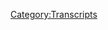 {{DEFAULTSORT:
    #_TRANSCRIPT_0197:Jared Holt from the Sh!tpost Podcast
}}{{Transcript
    | title         = [[197: Jared Holt from the Sh!tpost Podcast]]
    | caption       = [https://knowledgefight.libsyn.com/knowledge-fight-jared-holt-from-the-shtpost-podcast Listen to this episode on Libsyn]
    | episodeNumber = [[197: Jared Holt from the Sh!tpost Podcast|197]]
    | length        = 01:05:50
}}

{{MessageBox
    | header     = Warning: Bot Generated Content
    | text       = This transcript was automatically generated by transcription software and likely contains many mistakes and misattributions. Please check the audio for definitive quotes, attribution, and context.
    | image      = N3yvass4myg91.webp
    | imagewidth = 50px
    | id         = warning
}}

{{TranscriptBlock
    | name      = Unknown Speaker
    | timestamp = 00:00:00.000
    | text      = Andy in Kansas you're on the air. Thanks for holding
}}

{{TranscriptBlock
    | name      = Unknown Speaker
    | timestamp = 00:00:03.839
    | text      = Hello Alex, I'm a person color I'm a huge fan. I love your work. I love you. Hey everybody welcome back to knowledge fight
}}

{{TranscriptBlock
    | name      = Unknown Speaker
    | timestamp = 00:00:09.640
    | text      = I'm Dan no Jordan in the studio right now. He has gone home for the evening
}}

{{TranscriptBlock
    | name      = Unknown Speaker
    | timestamp = 00:00:13.919
    | text      = He is fulfilled his eight-hour shift here at the podcast
}}

{{TranscriptBlock
    | name      = Unknown Speaker
    | timestamp = 00:00:17.600
    | text      = And he has clocked out put his little time card into the machine went to chunk
}}

{{TranscriptBlock
    | name      = Unknown Speaker
    | timestamp = 00:00:21.519
    | text      = And he locked up when he left he mopped the floors and we appreciate his service. I have no idea
}}

{{TranscriptBlock
    | name      = Unknown Speaker
    | timestamp = 00:00:28.379
    | text      = I am here though to do a little introduction for a bonus episode that we got for you here today
}}

{{TranscriptBlock
    | name      = Unknown Speaker
    | timestamp = 00:00:34.640
    | text      = We have the privilege and the luxury sure why not the pleasure of sitting down with Jared Holt from the
}}

{{TranscriptBlock
    | name      = Unknown Speaker
    | timestamp = 00:00:41.640
    | text      = The shit post podcast which you can find all over wherever
}}

{{TranscriptBlock
    | name      = Unknown Speaker
    | timestamp = 00:00:45.960
    | text      = Podcasts are found, but be forewarned that it is shit
}}

{{TranscriptBlock
    | name      = Unknown Speaker
    | timestamp = 00:00:50.640
    | text      = But with the I is an exclamation point
}}

{{TranscriptBlock
    | name      = Unknown Speaker
    | timestamp = 00:00:52.880
    | text      = so that is something to consider when you're trying to find this and I believe that
}}

{{TranscriptBlock
    | name      = Unknown Speaker
    | timestamp = 00:00:58.719
    | text      = At the end of this episode when we're doing plugs. I may have talked over him while he was saying his plug
}}

{{TranscriptBlock
    | name      = Unknown Speaker
    | timestamp = 00:01:04.599
    | text      = I apologize so now we're doing it up top
}}

{{TranscriptBlock
    | name      = Unknown Speaker
    | timestamp = 00:01:06.959
    | text      = It was a really great time a real thrill a treat to sit down with somebody
}}

{{TranscriptBlock
    | name      = Unknown Speaker
    | timestamp = 00:01:11.079
    | text      = I have a little conversation somebody especially who spends as much time
}}

{{TranscriptBlock
    | name      = Unknown Speaker
    | timestamp = 00:01:14.959
    | text      = Looking at and focusing on and digging into the world of Alex Jones as I do and he also has
}}

{{TranscriptBlock
    | name      = Unknown Speaker
    | timestamp = 00:01:23.079
    | text      = far more
}}

{{TranscriptBlock
    | name      = Unknown Speaker
    | timestamp = 00:01:25.359
    | text      = Scope to the things he looks into with you know monitoring and looking at right-wing
}}

{{TranscriptBlock
    | name      = Unknown Speaker
    | timestamp = 00:01:31.120
    | text      = Propaganda, so there's a real nice real nice time to sit down with him, and I thank him very much for his time
}}

{{TranscriptBlock
    | name      = Unknown Speaker
    | timestamp = 00:01:36.560
    | text      = Please do check out his podcast
}}

{{TranscriptBlock
    | name      = Unknown Speaker
    | timestamp = 00:01:38.640
    | text      = and
}}

{{TranscriptBlock
    | name      = Unknown Speaker
    | timestamp = 00:01:40.640
    | text      = Yeah, I don't I don't know I was going to go to the mailbag and listen to some voicemails, but
}}

{{TranscriptBlock
    | name      = Unknown Speaker
    | timestamp = 00:01:47.400
    | text      = As I sort of thought about it
}}

{{TranscriptBlock
    | name      = Unknown Speaker
    | timestamp = 00:01:49.120
    | text      = I realized that that feels a little bit weird without Jordan here, so we'll get back to you know some policy wonk shoutouts and
}}

{{TranscriptBlock
    | name      = Unknown Speaker
    | timestamp = 00:01:56.959
    | text      = Some some voicemails from the good people out there when he is back in studio
}}

{{TranscriptBlock
    | name      = Unknown Speaker
    | timestamp = 00:02:01.879
    | text      = But for now, please enjoy this very special
}}

{{TranscriptBlock
    | name      = Unknown Speaker
    | timestamp = 00:02:05.260
    | text      = Bonus episode of the podcast with Jared Holt check out his podcast
}}

{{TranscriptBlock
    | name      = Unknown Speaker
    | timestamp = 00:02:10.900
    | text      = Shit post podcast and do follow him on Twitter at Jared L. Holt guys
}}

{{TranscriptBlock
    | name      = Unknown Speaker
    | timestamp = 00:02:17.259
    | text      = Thanks for listening, and we will be back with the regular episode real soon. I'm a policy wonk hello
}}

{{TranscriptBlock
    | name      = Unknown Speaker
    | timestamp = 00:02:24.139
    | text      = Yeah, it's great to be doing a show with somebody who?
}}

{{TranscriptBlock
    | name      = Unknown Speaker
    | timestamp = 00:02:29.060
    | text      = Watches as much Alex Jones as I do I don't come across that very often me, too
}}

{{TranscriptBlock
    | name      = Unknown Speaker
    | timestamp = 00:02:33.340
    | text      = It's a rare thing in this world in this day and age
}}

{{TranscriptBlock
    | name      = Unknown Speaker
    | timestamp = 00:02:36.939
    | text      = to read
}}

{{TranscriptBlock
    | name      = Unknown Speaker
    | timestamp = 00:02:42.699
    | text      = Alright fine
}}

{{TranscriptBlock
    | name      = Unknown Speaker
    | timestamp = 00:02:43.979
    | text      = Yeah, I find it very difficult generally to have a lot of conversations with people because I I end up knowing too much about
}}

{{TranscriptBlock
    | name      = Unknown Speaker
    | timestamp = 00:02:52.259
    | text      = Various worlds they're unsavory to most people
}}

{{TranscriptBlock
    | name      = Unknown Speaker
    | timestamp = 00:02:55.539
    | text      = Yeah, it's it can be kind of tough right. It's like
}}

{{TranscriptBlock
    | name      = Unknown Speaker
    | timestamp = 00:02:59.099
    | text      = The this is almost like an alternate reality in itself, and I feel like once you get that in your brain. It's hard to
}}

{{TranscriptBlock
    | name      = Unknown Speaker
    | timestamp = 00:03:07.740
    | text      = Understand how other people wouldn't know it
}}

{{TranscriptBlock
    | name      = Unknown Speaker
    | timestamp = 00:03:10.620
    | text      = Like you guys you guys there's all this
}}

{{TranscriptBlock
    | name      = Unknown Speaker
    | timestamp = 00:03:12.539
    | text      = It's like you know you have a friend who takes mushrooms for the first time and they they tell you about like everything that you're
}}

{{TranscriptBlock
    | name      = Unknown Speaker
    | timestamp = 00:03:18.780
    | text      = missing out on and
}}

{{TranscriptBlock
    | name      = Unknown Speaker
    | timestamp = 00:03:20.460
    | text      = It's all just sort of illusions. I've made a point that the only person
}}

{{TranscriptBlock
    | name      = Unknown Speaker
    | timestamp = 00:03:25.139
    | text      = Who Dan could actually speak to is Alex Jones, and they would try and kill each other
}}

{{TranscriptBlock
    | name      = Unknown Speaker
    | timestamp = 00:03:30.580
    | text      = They would cancel each other out like antimatter and matter
}}

{{TranscriptBlock
    | name      = Unknown Speaker
    | timestamp = 00:03:35.900
    | text      = But why is that oh
}}

{{TranscriptBlock
    | name      = Unknown Speaker
    | timestamp = 00:03:38.419
    | text      = Because Dan spends as much time listening to Alex Jones talk as Alex Jones listens to himself talk that may actually be fair
}}

{{TranscriptBlock
    | name      = Unknown Speaker
    | timestamp = 00:03:45.340
    | text      = I I spent I basically study him full-time now and have been for the better part of two years, so
}}

{{TranscriptBlock
    | name      = Unknown Speaker
    | timestamp = 00:03:52.460
    | text      = You know really digging into his narratives really trying to unpack where they come from
}}

{{TranscriptBlock
    | name      = Unknown Speaker
    | timestamp = 00:03:58.219
    | text      = And really just doing research into what's the source of this? It's
}}

{{TranscriptBlock
    | name      = Unknown Speaker
    | timestamp = 00:04:04.219
    | text      = something I don't think a lot of people care to pay too much attention to
}}

{{TranscriptBlock
    | name      = Unknown Speaker
    | timestamp = 00:04:08.659
    | text      = So have you read the book them by Ron Johnson John Ronson's book John Ronson? Yeah?
}}

{{TranscriptBlock
    | name      = Unknown Speaker
    | timestamp = 00:04:14.939
    | text      = I haven't read all of them
}}

{{TranscriptBlock
    | name      = Unknown Speaker
    | timestamp = 00:04:16.819
    | text      = but I've read a lot of excerpts and I listened to tons of interviews of him talking about Alex and the perspective that he has is
}}

{{TranscriptBlock
    | name      = Unknown Speaker
    | timestamp = 00:04:24.860
    | text      = It scares me a lot because I think that he could do a lot to take Alex out quite frankly
}}

{{TranscriptBlock
    | name      = Unknown Speaker
    | timestamp = 00:04:29.779
    | text      = Yeah, or at least ruin his image in front of his audience. I don't know if he does enough
}}

{{TranscriptBlock
    | name      = Unknown Speaker
    | timestamp = 00:04:35.540
    | text      = Yeah, like if there's one guy that I want to go on info Wars. I think it's him. He's been on a bunch of times
}}

{{TranscriptBlock
    | name      = Unknown Speaker
    | timestamp = 00:04:41.180
    | text      = Oh really? Yeah, yeah, he comes on almost as a
}}

{{TranscriptBlock
    | name      = Unknown Speaker
    | timestamp = 00:04:44.759
    | text      = a
}}

{{TranscriptBlock
    | name      = Unknown Speaker
    | timestamp = 00:04:45.800
    | text      = amused observer of Alex he
}}

{{TranscriptBlock
    | name      = Unknown Speaker
    | timestamp = 00:04:48.920
    | text      = I guess probably because he has that sort of documentarians distance. He never is too pointed about like Alex
}}

{{TranscriptBlock
    | name      = Unknown Speaker
    | timestamp = 00:04:55.480
    | text      = You know you're making this stuff up to his face, but
}}

{{TranscriptBlock
    | name      = Unknown Speaker
    | timestamp = 00:04:59.279
    | text      = Yeah, I don't I don't understand why he would go on, but he has a bunch you know
}}

{{TranscriptBlock
    | name      = Unknown Speaker
    | timestamp = 00:05:04.839
    | text      = Like Ron Johnson has that sort of documentary approach. How did you get into this originally?
}}

{{TranscriptBlock
    | name      = Unknown Speaker
    | timestamp = 00:05:10.399
    | text      = Well, I I made the mistake of watching info Wars coverage of the election in 2016
}}

{{TranscriptBlock
    | name      = Unknown Speaker
    | timestamp = 00:05:18.079
    | text      = and
}}

{{TranscriptBlock
    | name      = Unknown Speaker
    | timestamp = 00:05:19.759
    | text      = Through a bit of a coincidence. I just saw the ugliness that was behind it
}}

{{TranscriptBlock
    | name      = Unknown Speaker
    | timestamp = 00:05:24.480
    | text      = I was trying to amuse myself because I thought like for the most part political
}}

{{TranscriptBlock
    | name      = Unknown Speaker
    | timestamp = 00:05:30.319
    | text      = Pageantry is a little bit boring and so why not spice it up with Alex Jones screaming about stuff
}}

{{TranscriptBlock
    | name      = Unknown Speaker
    | timestamp = 00:05:34.879
    | text      = I thought that would be a lot of fun
}}

{{TranscriptBlock
    | name      = Unknown Speaker
    | timestamp = 00:05:36.560
    | text      = But then you get you look too closely at it a little bit
}}

{{TranscriptBlock
    | name      = Unknown Speaker
    | timestamp = 00:05:40.759
    | text      = I think you see what it's really about and what I saw was
}}

{{TranscriptBlock
    | name      = Unknown Speaker
    | timestamp = 00:05:45.800
    | text      = Just an organization that was dedicated to reinforcing whiteness and maleness
}}

{{TranscriptBlock
    | name      = Unknown Speaker
    | timestamp = 00:05:52.439
    | text      = against the supposed other of equality and it really bummed me out and
}}

{{TranscriptBlock
    | name      = Unknown Speaker
    | timestamp = 00:05:58.459
    | text      = So I just started started trying to dig into it and at the time me and Jordan
}}

{{TranscriptBlock
    | name      = Unknown Speaker
    | timestamp = 00:06:02.879
    | text      = Were hanging out a lot and drinking a bunch and screaming at each other at bars
}}

{{TranscriptBlock
    | name      = Unknown Speaker
    | timestamp = 00:06:07.319
    | text      = And so we just decided to do that
}}

{{TranscriptBlock
    | name      = Unknown Speaker
    | timestamp = 00:06:11.639
    | text      = No at the time it was actually the complete opposite because what was going on is Dan and I had this weird
}}

{{TranscriptBlock
    | name      = Unknown Speaker
    | timestamp = 00:06:18.199
    | text      = Intense friendship that would last one night
}}

{{TranscriptBlock
    | name      = Unknown Speaker
    | timestamp = 00:06:20.759
    | text      = And then we wouldn't see each other for six months like we would get together and we would talk for like seven hours
}}

{{TranscriptBlock
    | name      = Unknown Speaker
    | timestamp = 00:06:26.279
    | text      = And I'd be like, okay cool. Goodbye. So this was for me like a lot of an excuse just to hang out
}}

{{TranscriptBlock
    | name      = Unknown Speaker
    | timestamp = 00:06:32.060
    | text      = Yeah, so those those sort of things merged a little bit our desire to hang out with each other
}}

{{TranscriptBlock
    | name      = Unknown Speaker
    | timestamp = 00:06:38.120
    | text      = helped create the show and then my
}}

{{TranscriptBlock
    | name      = Unknown Speaker
    | timestamp = 00:06:41.060
    | text      = My theory my working theory from about two years ago that Alex was operating a sort of
}}

{{TranscriptBlock
    | name      = Unknown Speaker
    | timestamp = 00:06:48.480
    | text      = chauvinist white supremacist organization
}}

{{TranscriptBlock
    | name      = Unknown Speaker
    | timestamp = 00:06:51.240
    | text      = Media corporation. So that was sort of the jumping-off point for my research and nothing has disproven that yeah, it's only been reinforced greatly
}}

{{TranscriptBlock
    | name      = Unknown Speaker
    | timestamp = 00:06:59.000
    | text      = So if I get what you're saying
}}

{{TranscriptBlock
    | name      = Unknown Speaker
    | timestamp = 00:07:03.839
    | text      = You watch Infowars for the friendship, yeah
}}

{{TranscriptBlock
    | name      = Unknown Speaker
    | timestamp = 00:07:11.160
    | text      = Like the original conceit for the show is I don't know anything about Alex Jones like what Dan told me was my entire
}}

{{TranscriptBlock
    | name      = Unknown Speaker
    | timestamp = 00:07:18.759
    | text      = you know entrance into the world and
}}

{{TranscriptBlock
    | name      = Unknown Speaker
    | timestamp = 00:07:21.319
    | text      = It has I would go so far as to say ruined my life in a very positive way. Yeah
}}

{{TranscriptBlock
    | name      = Unknown Speaker
    | timestamp = 00:07:27.160
    | text      = Yeah, that's the that's sort of the
}}

{{TranscriptBlock
    | name      = Unknown Speaker
    | timestamp = 00:07:31.160
    | text      = the slogan of our show
}}

{{TranscriptBlock
    | name      = Unknown Speaker
    | timestamp = 00:07:33.959
    | text      = Go to bed somehow. Yeah, I think go to bed turned into our unofficial catchphrase. Yeah, it's it's it's interesting
}}

{{TranscriptBlock
    | name      = Unknown Speaker
    | timestamp = 00:07:41.240
    | text      = I mean it has brought a lot of joy and wonderment to my life
}}

{{TranscriptBlock
    | name      = Unknown Speaker
    | timestamp = 00:07:44.600
    | text      = But at the same time I'm sure you can relate to I'm sure you have probably a similar experience with all the research that you do
}}

{{TranscriptBlock
    | name      = Unknown Speaker
    | timestamp = 00:07:51.399
    | text      = on your end
}}

{{TranscriptBlock
    | name      = Unknown Speaker
    | timestamp = 00:07:52.759
    | text      = about how
}}

{{TranscriptBlock
    | name      = Unknown Speaker
    | timestamp = 00:07:54.560
    | text      = becoming aware of these
}}

{{TranscriptBlock
    | name      = Unknown Speaker
    | timestamp = 00:07:56.399
    | text      = These these worlds makes you realize how much more there is even beyond this that you don't even know about
}}

{{TranscriptBlock
    | name      = Unknown Speaker
    | timestamp = 00:08:03.920
    | text      = Right. It's a it's like so I have sort of a similar background where it's probably two or two and a half years ago
}}

{{TranscriptBlock
    | name      = Unknown Speaker
    | timestamp = 00:08:11.920
    | text      = I first hopped aboard the Infowars train popped my brainforce plus and sat down to
}}

{{TranscriptBlock
    | name      = Unknown Speaker
    | timestamp = 00:08:18.480
    | text      = Just consume the Alex Jones show in almost its entirety like every day
}}

{{TranscriptBlock
    | name      = Unknown Speaker
    | timestamp = 00:08:25.839
    | text      = And then on Mondays, I would like watch the week and stuff
}}

{{TranscriptBlock
    | name      = Unknown Speaker
    | timestamp = 00:08:29.920
    | text      = My secret to it is playing it at like one and a half speed
}}

{{TranscriptBlock
    | name      = Unknown Speaker
    | timestamp = 00:08:35.519
    | text      = That's smart. That's smart
}}

{{TranscriptBlock
    | name      = Unknown Speaker
    | timestamp = 00:08:37.519
    | text      = Dan has not figured that out yet
}}

{{TranscriptBlock
    | name      = Unknown Speaker
    | timestamp = 00:08:39.039
    | text      = I have actually recently had someone tell me that's what I should do and I'm I think I'm gonna have to but
}}

{{TranscriptBlock
    | name      = Unknown Speaker
    | timestamp = 00:08:44.320
    | text      = Yeah, I play it fast and then I skip the commercials and you can like crank through an episode of the Alex Jones show if you're dedicated
}}

{{TranscriptBlock
    | name      = Unknown Speaker
    | timestamp = 00:08:50.559
    | text      = in like an hour and a half
}}

{{TranscriptBlock
    | name      = Unknown Speaker
    | timestamp = 00:08:53.600
    | text      = But
}}

{{TranscriptBlock
    | name      = Unknown Speaker
    | timestamp = 00:08:55.120
    | text      = Some of the stuff I've picked up is really similar to this stuff
}}

{{TranscriptBlock
    | name      = Unknown Speaker
    | timestamp = 00:08:58.799
    | text      = You've picked up. I've you know, it's hard not to see these like white nationalist tropes
}}

{{TranscriptBlock
    | name      = Unknown Speaker
    | timestamp = 00:09:04.799
    | text      = Oh, yeah, and also like you said this sort of chauvinist
}}

{{TranscriptBlock
    | name      = Unknown Speaker
    | timestamp = 00:09:08.639
    | text      = Mentality exhibited on air both through like the the character of Alex Jones and also through
}}

{{TranscriptBlock
    | name      = Unknown Speaker
    | timestamp = 00:09:15.759
    | text      = Some of the guest selection and some of the recurring themes that show up every week on the show. Um, and it's like most recently
}}

{{TranscriptBlock
    | name      = Unknown Speaker
    | timestamp = 00:09:24.080
    | text      = Uh, they've paired with the proud boys, which is gavin mckinnis's group
}}

{{TranscriptBlock
    | name      = Unknown Speaker
    | timestamp = 00:09:28.559
    | text      = Oh my friend they have been on the proud boys tip for a long time. Yeah, I mean last year
}}

{{TranscriptBlock
    | name      = Unknown Speaker
    | timestamp = 00:09:34.000
    | text      = Uh early last year gavin mckinnis was on and the only thing I really remember about that appearance was uh
}}

{{TranscriptBlock
    | name      = Unknown Speaker
    | timestamp = 00:09:39.840
    | text      = He was trying to make the argument that most blackface was reverent
}}

{{TranscriptBlock
    | name      = Unknown Speaker
    | timestamp = 00:09:43.279
    | text      = Uh, it was actually a very respectful thing to african-americans what I remember about that episode was screaming a lot at you for
}}

{{TranscriptBlock
    | name      = Unknown Speaker
    | timestamp = 00:09:50.639
    | text      = Making me aware of the fucking proud boys. Yeah, that was a tough tough guy
}}

{{TranscriptBlock
    | name      = Unknown Speaker
    | timestamp = 00:09:55.039
    | text      = Yeah, yeah. Yeah, and then like and now recently he's been just having like random
}}

{{TranscriptBlock
    | name      = Unknown Speaker
    | timestamp = 00:09:59.679
    | text      = Proud boy members on oh like like a rufio stick man or uh, yeah, like like like rufio who was in portland
}}

{{TranscriptBlock
    | name      = Unknown Speaker
    | timestamp = 00:10:08.960
    | text      = Oh, sorry hook can't get away from it
}}

{{TranscriptBlock
    | name      = Unknown Speaker
    | timestamp = 00:10:13.519
    | text      = Yeah, I mean he's having people on that have you know gotten into violent altercations with counter protesters and stuff and like
}}

{{TranscriptBlock
    | name      = Unknown Speaker
    | timestamp = 00:10:22.879
    | text      = Is sort of glorifying
}}

{{TranscriptBlock
    | name      = Unknown Speaker
    | timestamp = 00:10:24.879
    | text      = that and rewarding that with what you know became over the years a national platform
}}

{{TranscriptBlock
    | name      = Unknown Speaker
    | timestamp = 00:10:33.120
    | text      = I will tell you this the biggest mistake that you have made is
}}

{{TranscriptBlock
    | name      = Unknown Speaker
    | timestamp = 00:10:36.799
    | text      = Not listening to the commercials because they might be my favorite part if you skip through the commercials you miss some
}}

{{TranscriptBlock
    | name      = Unknown Speaker
    | timestamp = 00:10:42.960
    | text      = Some gold here and there less less nowadays
}}

{{TranscriptBlock
    | name      = Unknown Speaker
    | timestamp = 00:10:46.080
    | text      = But back in the past you used to have a lot of really fun commercials diamond gusset jeans
}}

{{TranscriptBlock
    | name      = Unknown Speaker
    | timestamp = 00:10:50.080
    | text      = Is my favorite thing that has ever existed. Yeah, he had an advertiser called diamond gusset jeans that uh
}}

{{TranscriptBlock
    | name      = Unknown Speaker
    | timestamp = 00:10:57.679
    | text      = We did some research into and found that all of their customer reviews were I ordered a large, but this is a medium
}}

{{TranscriptBlock
    | name      = Unknown Speaker
    | timestamp = 00:11:06.159
    | text      = They just said like every one of them is just like I got a random pant size and then whenever I sent it back
}}

{{TranscriptBlock
    | name      = Unknown Speaker
    | timestamp = 00:11:12.480
    | text      = The shipping was like 30 bucks and they didn't send me anything
}}

{{TranscriptBlock
    | name      = Unknown Speaker
    | timestamp = 00:11:15.360
    | text      = Other pants like it's fantastic and then back in like 2009 or so too
}}

{{TranscriptBlock
    | name      = Unknown Speaker
    | timestamp = 00:11:20.240
    | text      = He was uh, one of his sponsors was the most high family ministry, which is like a legitimate cult
}}

{{TranscriptBlock
    | name      = Unknown Speaker
    | timestamp = 00:11:25.679
    | text      = Uh that was running a real elaborate scam operation
}}

{{TranscriptBlock
    | name      = Unknown Speaker
    | timestamp = 00:11:29.600
    | text      = Uh, and he took him on as a sponsor like those sorts of things are pretty fun
}}

{{TranscriptBlock
    | name      = Unknown Speaker
    | timestamp = 00:11:32.559
    | text      = But I generally I agree with you. You should skip the commercials nowadays like with the brain force. Oh, yeah
}}

{{TranscriptBlock
    | name      = Unknown Speaker
    | timestamp = 00:11:37.120
    | text      = Yeah, there's not much not much uh juice in those berries, but I think that's a good thing
}}

{{TranscriptBlock
    | name      = Unknown Speaker
    | timestamp = 00:11:41.600
    | text      = Yeah, there's not much not much uh juice in those berries, but the ad pivots when he goes into a screaming rant
}}

{{TranscriptBlock
    | name      = Unknown Speaker
    | timestamp = 00:11:49.600
    | text      = About how everyone's coming to kill you and they're gonna take your children and they're gonna take them into the basement
}}

{{TranscriptBlock
    | name      = Unknown Speaker
    | timestamp = 00:11:54.879
    | text      = And they're gonna do horrible things to them and it's everybody's going to die and everybody's going to be destroyed
}}

{{TranscriptBlock
    | name      = Unknown Speaker
    | timestamp = 00:11:59.840
    | text      = By the way, uh, we have easter specials still on shipping. Yeah free shipping. It's really good
}}

{{TranscriptBlock
    | name      = Unknown Speaker
    | timestamp = 00:12:06.399
    | text      = You can get brain force. You have no idea globalists will destroy you if you don't give me money
}}

{{TranscriptBlock
    | name      = Unknown Speaker
    | timestamp = 00:12:10.960
    | text      = Super male vitality is about making your dick hard all the time
}}

{{TranscriptBlock
    | name      = Unknown Speaker
    | timestamp = 00:12:16.480
    | text      = My favorite person who does the ad pivots is roger stone whenever he's guest hosting. Those are beautiful
}}

{{TranscriptBlock
    | name      = Unknown Speaker
    | timestamp = 00:12:21.919
    | text      = Have you seen those he's a smooth smooth daddy roger stone
}}

{{TranscriptBlock
    | name      = Unknown Speaker
    | timestamp = 00:12:25.360
    | text      = I hate roger stone and yet in the same way I kind of view him reverently as a trickster god just dancing around the earth
}}

{{TranscriptBlock
    | name      = Unknown Speaker
    | timestamp = 00:12:33.360
    | text      = So discord wherever he goes
}}

{{TranscriptBlock
    | name      = Unknown Speaker
    | timestamp = 00:12:36.320
    | text      = No
}}

{{TranscriptBlock
    | name      = Unknown Speaker
    | timestamp = 00:12:38.000
    | text      = Yeah, he has the nature of like sort of uh gentleman grifter absentee father. Yeah, that's true. I can see that
}}

{{TranscriptBlock
    | name      = Unknown Speaker
    | timestamp = 00:12:44.960
    | text      = There's a little bit of a feel like that. Oh god. Did you just psycho analyze me in a way that I don't feel comfortable with?
}}

{{TranscriptBlock
    | name      = Unknown Speaker
    | timestamp = 00:12:49.759
    | text      = I apologize
}}

{{TranscriptBlock
    | name      = Unknown Speaker
    | timestamp = 00:12:52.639
    | text      = He's good, I I think that that's a lot of his just inborn slickness that roger has and then also he's very uh,
}}

{{TranscriptBlock
    | name      = Unknown Speaker
    | timestamp = 00:12:59.980
    | text      = Chameleon-esque so he's taken on a lot of those uh affectations that alex already had with those smooth
}}

{{TranscriptBlock
    | name      = Unknown Speaker
    | timestamp = 00:13:06.799
    | text      = Smooth transitions to an ad it's interesting to see that sort of like infowars virus infect people like owen shroyers
}}

{{TranscriptBlock
    | name      = Unknown Speaker
    | timestamp = 00:13:14.799
    | text      = We can watch him right now sort of starting to learn how to do the pivot not doing not doing great
}}

{{TranscriptBlock
    | name      = Unknown Speaker
    | timestamp = 00:13:19.840
    | text      = No, but it's still it's coming in there. He's he shows a little bit of potential
}}

{{TranscriptBlock
    | name      = Unknown Speaker
    | timestamp = 00:13:24.080
    | text      = I still maintain that the only person who is going to make it through this whole thing somehow unscathed is roger stone
}}

{{TranscriptBlock
    | name      = Unknown Speaker
    | timestamp = 00:13:30.639
    | text      = Like he's going to be a cockroach at the end like even if the nuclear bomb hit austin
}}

{{TranscriptBlock
    | name      = Unknown Speaker
    | timestamp = 00:13:35.519
    | text      = Austin he'd just like slink away fine
}}

{{TranscriptBlock
    | name      = Unknown Speaker
    | timestamp = 00:13:38.480
    | text      = Yeah, he'd just like crawl out of the sewer and be like we've got some excellent specials in the info war story
}}

{{TranscriptBlock
    | name      = Unknown Speaker
    | timestamp = 00:13:45.519
    | text      = Yeah, pretty much undoubtedly
}}

{{TranscriptBlock
    | name      = Unknown Speaker
    | timestamp = 00:13:47.840
    | text      = um, so yeah, I um
}}

{{TranscriptBlock
    | name      = Unknown Speaker
    | timestamp = 00:13:50.320
    | text      = I don't know. I it's it's kind of interesting because uh as we go through, uh, I try and approach alex and this whole like
}}

{{TranscriptBlock
    | name      = Unknown Speaker
    | timestamp = 00:13:58.639
    | text      = Studying that that we're undertaking with as much of an open mind as I can an open heart
}}

{{TranscriptBlock
    | name      = Unknown Speaker
    | timestamp = 00:14:03.679
    | text      = I try not to condemn him too quickly, uh without cause
}}

{{TranscriptBlock
    | name      = Unknown Speaker
    | timestamp = 00:14:08.559
    | text      = um and and so it
}}

{{TranscriptBlock
    | name      = Unknown Speaker
    | timestamp = 00:14:11.120
    | text      = It's weird because every episode or so, you know every few episodes definitely we end up learning things that are sort of
}}

{{TranscriptBlock
    | name      = Unknown Speaker
    | timestamp = 00:14:18.539
    | text      = transformative in terms of our understanding of alex like we
}}

{{TranscriptBlock
    | name      = Unknown Speaker
    | timestamp = 00:14:21.600
    | text      = We learned not too long ago that he's had at least 10 abortions in his life
}}

{{TranscriptBlock
    | name      = Unknown Speaker
    | timestamp = 00:14:27.360
    | text      = Not him personally. He's paid for at least 10 abortions. Not like he's some kind of mr
}}

{{TranscriptBlock
    | name      = Unknown Speaker
    | timestamp = 00:14:32.240
    | text      = Mom, like arnold schwarzenegger not like that kind of thing and and more troublingly
}}

{{TranscriptBlock
    | name      = Unknown Speaker
    | timestamp = 00:14:36.559
    | text      = He did say on air that some of the women who got these abortions didn't want to did not want it
}}

{{TranscriptBlock
    | name      = Unknown Speaker
    | timestamp = 00:14:42.240
    | text      = And so there's things like that that you learn and it sort of reframes how you look at alex jones the character and the man
}}

{{TranscriptBlock
    | name      = Unknown Speaker
    | timestamp = 00:14:50.480
    | text      = um
}}

{{TranscriptBlock
    | name      = Unknown Speaker
    | timestamp = 00:14:51.200
    | text      = And I bring this up because I don't know if you were listening to his show on monday of this week on uh
}}

{{TranscriptBlock
    | name      = Unknown Speaker
    | timestamp = 00:14:56.559
    | text      = Uh on what would that have been or oh, sorry tuesday on the 21st. Did you did you listen to that show by chance?
}}

{{TranscriptBlock
    | name      = Unknown Speaker
    | timestamp = 00:15:02.799
    | text      = Um, i'm thinking I i've been a little bit busy with other stuff and I have to go back but
}}

{{TranscriptBlock
    | name      = Unknown Speaker
    | timestamp = 00:15:10.000
    | text      = I'm trying to remember if I got to that one
}}

{{TranscriptBlock
    | name      = Unknown Speaker
    | timestamp = 00:15:12.159
    | text      = I'd like to i'd like to see if I can play a clip for you because we have a goddamn doozy
}}

{{TranscriptBlock
    | name      = Unknown Speaker
    | timestamp = 00:15:17.519
    | text      = Um, this is this is something that uh, I think everyone needs to know about let me see if this uh, this will play for you
}}

{{TranscriptBlock
    | name      = Unknown Speaker
    | timestamp = 00:15:23.440
    | text      = You google would google would love to have me arrested and killed guaranteed. See i've never killed anybody
}}

{{TranscriptBlock
    | name      = Unknown Speaker
    | timestamp = 00:15:33.360
    | text      = Technically one guy
}}

{{TranscriptBlock
    | name      = Unknown Speaker
    | timestamp = 00:15:36.399
    | text      = Technically I didn't
}}

{{TranscriptBlock
    | name      = Unknown Speaker
    | timestamp = 00:15:40.000
    | text      = Did that come through that didn't come through oh no god damn it our tech issues are terrible
}}

{{TranscriptBlock
    | name      = Unknown Speaker
    | timestamp = 00:15:47.200
    | text      = Spark spark notes it for me
}}

{{TranscriptBlock
    | name      = Unknown Speaker
    | timestamp = 00:15:49.200
    | text      = I'll send it over to you suffice it to say alex jones, uh confessed on air that he might have killed somebody in his life
}}

{{TranscriptBlock
    | name      = Unknown Speaker
    | timestamp = 00:15:56.720
    | text      = Yeah, yeah to give you a rundown of the clip it's him going like I guarantee google would kill me
}}

{{TranscriptBlock
    | name      = Unknown Speaker
    | timestamp = 00:16:03.100
    | text      = Guarantee, and i've never killed a guy
}}

{{TranscriptBlock
    | name      = Unknown Speaker
    | timestamp = 00:16:06.720
    | text      = Except that one guy. I mean technically I didn't kill him, but he had some health issues and he didn't later but technically
}}

{{TranscriptBlock
    | name      = Unknown Speaker
    | timestamp = 00:16:13.200
    | text      = I didn't
}}

{{TranscriptBlock
    | name      = Unknown Speaker
    | timestamp = 00:16:14.320
    | text      = And you're like what uh, what?
}}

{{TranscriptBlock
    | name      = Unknown Speaker
    | timestamp = 00:16:16.320
    | text      = So
}}

{{TranscriptBlock
    | name      = Unknown Speaker
    | timestamp = 00:16:18.159
    | text      = Yeah, it always amazes me like the weird personal details that alex lets out because like if you remember back to
}}

{{TranscriptBlock
    | name      = Unknown Speaker
    | timestamp = 00:16:25.039
    | text      = uh, you know his custody trial when was that like
}}

{{TranscriptBlock
    | name      = Unknown Speaker
    | timestamp = 00:16:28.559
    | text      = Good, good year ago or so, right? Yeah, I would say about a year ago
}}

{{TranscriptBlock
    | name      = Unknown Speaker
    | timestamp = 00:16:32.480
    | text      = Yeah, uh whenever his lawyers like gave this uh deposition that alex jones is a character
}}

{{TranscriptBlock
    | name      = Unknown Speaker
    | timestamp = 00:16:39.600
    | text      = Uh, you know played by alex jones. He's like playing himself or something. Yeah, uh
}}

{{TranscriptBlock
    | name      = Unknown Speaker
    | timestamp = 00:16:45.360
    | text      = You know, it's it's very easy to see what infowars is doing as sort of stage art in a way
}}

{{TranscriptBlock
    | name      = Unknown Speaker
    | timestamp = 00:16:52.720
    | text      = But every once in a while like yeah these weird details come out that don't seem like it's acting and
}}

{{TranscriptBlock
    | name      = Unknown Speaker
    | timestamp = 00:17:00.399
    | text      = They're a little startling. I I think that i've reached my malcolm gladwell tipping point of uh time listening to him
}}

{{TranscriptBlock
    | name      = Unknown Speaker
    | timestamp = 00:17:07.440
    | text      = I think i've gotten to a point where I can pretty well suss out when there's like when he's saying something he thinks he shouldn't say
}}

{{TranscriptBlock
    | name      = Unknown Speaker
    | timestamp = 00:17:13.759
    | text      = or when he's lying and I generally find that when he's lying about something he adds a bunch of
}}

{{TranscriptBlock
    | name      = Unknown Speaker
    | timestamp = 00:17:19.839
    | text      = Extraneous details and fleshes out the story really well
}}

{{TranscriptBlock
    | name      = Unknown Speaker
    | timestamp = 00:17:24.079
    | text      = And when he's telling the truth, it's something like that where he's like I never I never killed a guy. Well, there's one guy
}}

{{TranscriptBlock
    | name      = Unknown Speaker
    | timestamp = 00:17:30.799
    | text      = Anyway, I technically didn't yeah. Anyways, the chinese are destroying all of us, but I didn't kill a guy
}}

{{TranscriptBlock
    | name      = Unknown Speaker
    | timestamp = 00:17:35.599
    | text      = That's the sort of thing that leads me towards like this is this is not an act. This is somebody struggling
}}

{{TranscriptBlock
    | name      = Unknown Speaker
    | timestamp = 00:17:41.519
    | text      = Somebody struggling
}}

{{TranscriptBlock
    | name      = Unknown Speaker
    | timestamp = 00:17:44.319
    | text      = It just brings me back to that claim that
}}

{{TranscriptBlock
    | name      = Unknown Speaker
    | timestamp = 00:17:47.119
    | text      = Uh, alex jones made that he like slept with 200 women by the time he was like 16. Oh, yeah
}}

{{TranscriptBlock
    | name      = Unknown Speaker
    | timestamp = 00:17:52.799
    | text      = You'll remember that I kind of oh, we remember that I kind of believe that with a little bit of embellishment
}}

{{TranscriptBlock
    | name      = Unknown Speaker
    | timestamp = 00:17:58.160
    | text      = On his end, you know, it's probably more like maybe 40 or 50 or something like that, which is still too many
}}

{{TranscriptBlock
    | name      = Unknown Speaker
    | timestamp = 00:18:03.920
    | text      = Right too many but one of the reasons that I believe that is because he's described
}}

{{TranscriptBlock
    | name      = Unknown Speaker
    | timestamp = 00:18:08.400
    | text      = Uh a childhood that was full of trauma, uh, you know in terms of when he was a young boy
}}

{{TranscriptBlock
    | name      = Unknown Speaker
    | timestamp = 00:18:14.319
    | text      = He talked about one time he got stuck under a house and they were fumigating the house
}}

{{TranscriptBlock
    | name      = Unknown Speaker
    | timestamp = 00:18:19.200
    | text      = And he was just stuck. He was like trapped under a house with
}}

{{TranscriptBlock
    | name      = Unknown Speaker
    | timestamp = 00:18:22.380
    | text      = Extermination chemicals and he got he got hit in the head when he was really young with a giant rock
}}

{{TranscriptBlock
    | name      = Unknown Speaker
    | timestamp = 00:18:28.799
    | text      = Yeah, and then it was like a cinder block
}}

{{TranscriptBlock
    | name      = Unknown Speaker
    | timestamp = 00:18:31.279
    | text      = Yeah, he talks about how his uh, his mom when he was six, uh kicked uh kicked him off her knee and said you don't get
}}

{{TranscriptBlock
    | name      = Unknown Speaker
    | timestamp = 00:18:37.279
    | text      = Love anymore. That was my favorite
}}

{{TranscriptBlock
    | name      = Unknown Speaker
    | timestamp = 00:18:39.519
    | text      = Uh because she wanted him to be a man and not a mama's boy about goddamn knock
}}

{{TranscriptBlock
    | name      = Unknown Speaker
    | timestamp = 00:18:44.559
    | text      = He also may have killed his dog. Uh, he had a dog named knock. Uh,
}}

{{TranscriptBlock
    | name      = Unknown Speaker
    | timestamp = 00:18:48.720
    | text      = And he very graphically described uh killing him, uh on one episode. It was weird. Yeah
}}

{{TranscriptBlock
    | name      = Unknown Speaker
    | timestamp = 00:18:55.599
    | text      = So when he talks about having sex with tons of women, uh, pre, you know younger than you know, most people would consider normal
}}

{{TranscriptBlock
    | name      = Unknown Speaker
    | timestamp = 00:19:03.039
    | text      = I I think that you you take into account a sort of very chaotic childhood and it doesn't
}}

{{TranscriptBlock
    | name      = Unknown Speaker
    | timestamp = 00:19:07.920
    | text      = It doesn't seem that far out of like what the consequence or the you know
}}

{{TranscriptBlock
    | name      = Unknown Speaker
    | timestamp = 00:19:11.440
    | text      = The result that you might expect from someone like that and let's face it. He was hot. He was when he was younger
}}

{{TranscriptBlock
    | name      = Unknown Speaker
    | timestamp = 00:19:16.799
    | text      = He was super hot. Yeah
}}

{{TranscriptBlock
    | name      = Unknown Speaker
    | timestamp = 00:19:20.079
    | text      = Oh, man
}}

{{TranscriptBlock
    | name      = Unknown Speaker
    | timestamp = 00:19:22.240
    | text      = Yeah, I can see where you're coming from
}}

{{TranscriptBlock
    | name      = Unknown Speaker
    | timestamp = 00:19:25.200
    | text      = And then even further like he talked about uh for like not just in that conversation where he was talking about
}}

{{TranscriptBlock
    | name      = Unknown Speaker
    | timestamp = 00:19:30.079
    | text      = He was talking about how many women he'd slept with before he was 16
}}

{{TranscriptBlock
    | name      = Unknown Speaker
    | timestamp = 00:19:33.440
    | text      = He also uh when he had mike rotondo on the guy who was 30 years old and his parents
}}

{{TranscriptBlock
    | name      = Unknown Speaker
    | timestamp = 00:19:38.559
    | text      = Uh sued him to get him out of the house
}}

{{TranscriptBlock
    | name      = Unknown Speaker
    | timestamp = 00:19:40.880
    | text      = um
}}

{{TranscriptBlock
    | name      = Unknown Speaker
    | timestamp = 00:19:41.680
    | text      = Alex was trying to give him a pep talk and he said that by the time he was 12 he'd already become a man
}}

{{TranscriptBlock
    | name      = Unknown Speaker
    | timestamp = 00:19:47.680
    | text      = saying that he had had sex at 11 and
}}

{{TranscriptBlock
    | name      = Unknown Speaker
    | timestamp = 00:19:50.960
    | text      = whether or not you know you want to
}}

{{TranscriptBlock
    | name      = Unknown Speaker
    | timestamp = 00:19:53.440
    | text      = You know
}}

{{TranscriptBlock
    | name      = Unknown Speaker
    | timestamp = 00:19:54.319
    | text      = It's probably he thought it was a good idea
}}

{{TranscriptBlock
    | name      = Unknown Speaker
    | timestamp = 00:19:56.319
    | text      = But even so you know sexual activity at that young of age could be very traumatic
}}

{{TranscriptBlock
    | name      = Unknown Speaker
    | timestamp = 00:20:00.799
    | text      = No, he's he's lionized his own sexual abuse
}}

{{TranscriptBlock
    | name      = Unknown Speaker
    | timestamp = 00:20:04.079
    | text      = Like he was truly sexually abused and he's playing it off as like a his words as truth
}}

{{TranscriptBlock
    | name      = Unknown Speaker
    | timestamp = 00:20:10.319
    | text      = Like what he's describing is a child being victimized, right? Absolutely. So
}}

{{TranscriptBlock
    | name      = Unknown Speaker
    | timestamp = 00:20:14.640
    | text      = that that sort of thing is always like
}}

{{TranscriptBlock
    | name      = Unknown Speaker
    | timestamp = 00:20:17.440
    | text      = You know, he says he'd had sex with 150 women. Maybe he has yeah
}}

{{TranscriptBlock
    | name      = Unknown Speaker
    | timestamp = 00:20:21.440
    | text      = Yeah, I mean what are you gonna do? It's awful that he considers that a brag. Yeah, but
}}

{{TranscriptBlock
    | name      = Unknown Speaker
    | timestamp = 00:20:27.440
    | text      = I don't know. So i'd be interested to hear like you seem to
}}

{{TranscriptBlock
    | name      = Unknown Speaker
    | timestamp = 00:20:32.160
    | text      = you know, you have the perspective that like
}}

{{TranscriptBlock
    | name      = Unknown Speaker
    | timestamp = 00:20:34.720
    | text      = uh, alex jones
}}

{{TranscriptBlock
    | name      = Unknown Speaker
    | timestamp = 00:20:36.559
    | text      = has experienced a
}}

{{TranscriptBlock
    | name      = Unknown Speaker
    | timestamp = 00:20:38.559
    | text      = Seemingly major trauma in his life. Oh, absolutely
}}

{{TranscriptBlock
    | name      = Unknown Speaker
    | timestamp = 00:20:42.720
    | text      = uh
}}

{{TranscriptBlock
    | name      = Unknown Speaker
    | timestamp = 00:20:43.920
    | text      = You know and it's it is sort of fascinating to see that play out in the form of a
}}

{{TranscriptBlock
    | name      = Unknown Speaker
    | timestamp = 00:20:49.440
    | text      = daily broadcast
}}

{{TranscriptBlock
    | name      = Unknown Speaker
    | timestamp = 00:20:53.599
    | text      = You know, I how do you see that play out like during infowars segments
}}

{{TranscriptBlock
    | name      = Unknown Speaker
    | timestamp = 00:20:59.200
    | text      = I think that one of the ways is that he manifests like really childish thinking like the way he
}}

{{TranscriptBlock
    | name      = Unknown Speaker
    | timestamp = 00:21:05.680
    | text      = um
}}

{{TranscriptBlock
    | name      = Unknown Speaker
    | timestamp = 00:21:06.700
    | text      = creates artificial cause and effect all the time that sort of thing, um his leaps of logic and his just inability to
}}

{{TranscriptBlock
    | name      = Unknown Speaker
    | timestamp = 00:21:13.759
    | text      = Under like he always refers to primary sources and stuff like that, but he never actually understands the context that those sources come from
}}

{{TranscriptBlock
    | name      = Unknown Speaker
    | timestamp = 00:21:21.920
    | text      = Um, and it's very adolescent. So I would say that to some extent the entirety of his show is a manifestation of
}}

{{TranscriptBlock
    | name      = Unknown Speaker
    | timestamp = 00:21:29.039
    | text      = Someone who's frozen in time. Yeah. Yeah a kind of intellectual arrested development, uh, where he's just not able to wrestle with nuance
}}

{{TranscriptBlock
    | name      = Unknown Speaker
    | timestamp = 00:21:36.960
    | text      = He's very angry
}}

{{TranscriptBlock
    | name      = Unknown Speaker
    | timestamp = 00:21:38.960
    | text      = Um, he feels like he's lost something and he's mad at some nebulous entity out in the world
}}

{{TranscriptBlock
    | name      = Unknown Speaker
    | timestamp = 00:21:45.680
    | text      = Yeah, he feels has deprived him of that
}}

{{TranscriptBlock
    | name      = Unknown Speaker
    | timestamp = 00:21:48.240
    | text      = He really does like if you if you read so much about serial killer like backstories
}}

{{TranscriptBlock
    | name      = Unknown Speaker
    | timestamp = 00:21:54.880
    | text      = He has so similar
}}

{{TranscriptBlock
    | name      = Unknown Speaker
    | timestamp = 00:21:57.759
    | text      = uh
}}

{{TranscriptBlock
    | name      = Unknown Speaker
    | timestamp = 00:21:58.640
    | text      = Uh a childhood that you're like, well at least you didn't kill like 15 people like that's just one in theory. Yeah
}}

{{TranscriptBlock
    | name      = Unknown Speaker
    | timestamp = 00:22:04.960
    | text      = Yeah, practically technically technically just one
}}

{{TranscriptBlock
    | name      = Unknown Speaker
    | timestamp = 00:22:10.299
    | text      = Allegedly alleged by Alex. No, no, it's it's a
}}

{{TranscriptBlock
    | name      = Unknown Speaker
    | timestamp = 00:22:14.259
    | text      = Confessed by Alex
}}

{{TranscriptBlock
    | name      = Unknown Speaker
    | timestamp = 00:22:16.339
    | text      = Because I I don't know it's uh
}}

{{TranscriptBlock
    | name      = Unknown Speaker
    | timestamp = 00:22:17.779
    | text      = It's it's tough to say because you have these sorts of things and these these trends and you
}}

{{TranscriptBlock
    | name      = Unknown Speaker
    | timestamp = 00:22:22.740
    | text      = You kind of want to give somebody a bit of pity
}}

{{TranscriptBlock
    | name      = Unknown Speaker
    | timestamp = 00:22:25.140
    | text      = Uh, but at the same time it's very difficult when you actually listen to what he puts out into the world and how
}}

{{TranscriptBlock
    | name      = Unknown Speaker
    | timestamp = 00:22:31.299
    | text      = He's affected a lot of people. Yeah
}}

{{TranscriptBlock
    | name      = Unknown Speaker
    | timestamp = 00:22:33.299
    | text      = So i'm actually interested. How did you start doing this? Was this like, uh work or did you just become fascinated by this?
}}

{{TranscriptBlock
    | name      = Unknown Speaker
    | timestamp = 00:22:41.579
    | text      = Alex, um, it was a little bit of both. Uh, I used to work at this place called, uh media matters for america
}}

{{TranscriptBlock
    | name      = Unknown Speaker
    | timestamp = 00:22:49.380
    | text      = Soros
}}

{{TranscriptBlock
    | name      = Unknown Speaker
    | timestamp = 00:22:52.819
    | text      = Yeah, uh
}}

{{TranscriptBlock
    | name      = Unknown Speaker
    | timestamp = 00:22:55.140
    | text      = Nazi collaborator Soros
}}

{{TranscriptBlock
    | name      = Unknown Speaker
    | timestamp = 00:22:57.140
    | text      = Oh my god, I I went to an alex jones press conference when he was in dc one week and it was like recently
}}

{{TranscriptBlock
    | name      = Unknown Speaker
    | timestamp = 00:23:04.740
    | text      = Yeah, it was uh earlier this year lucky duck
}}

{{TranscriptBlock
    | name      = Unknown Speaker
    | timestamp = 00:23:08.099
    | text      = Oh, dude, that was that was an experience. Yeah, and once he figured out who I was
}}

{{TranscriptBlock
    | name      = Unknown Speaker
    | timestamp = 00:23:14.579
    | text      = He just went off
}}

{{TranscriptBlock
    | name      = Unknown Speaker
    | timestamp = 00:23:17.460
    | text      = Um on you specifically
}}

{{TranscriptBlock
    | name      = Unknown Speaker
    | timestamp = 00:23:19.940
    | text      = Yeah, he like singled me out in the crowd and he's like that guy works for a nazi
}}

{{TranscriptBlock
    | name      = Unknown Speaker
    | timestamp = 00:23:24.819
    | text      = collaborator
}}

{{TranscriptBlock
    | name      = Unknown Speaker
    | timestamp = 00:23:27.240
    | text      = I think I saw this in the live feed. Yeah, that's crazy. Yeah. Yeah, that was me. Congratulations. Yeah, I know we're we're very
}}

{{TranscriptBlock
    | name      = Unknown Speaker
    | timestamp = 00:23:35.000
    | text      = Excited for you
}}

{{TranscriptBlock
    | name      = Unknown Speaker
    | timestamp = 00:23:37.000
    | text      = Yeah, it's uh, that was a hell of a day
}}

{{TranscriptBlock
    | name      = Unknown Speaker
    | timestamp = 00:23:40.359
    | text      = uh
}}

{{TranscriptBlock
    | name      = Unknown Speaker
    | timestamp = 00:23:41.400
    | text      = but
}}

{{TranscriptBlock
    | name      = Unknown Speaker
    | timestamp = 00:23:42.599
    | text      = Yeah, so I started uh
}}

{{TranscriptBlock
    | name      = Unknown Speaker
    | timestamp = 00:23:45.400
    | text      = doing stuff with media matters and
}}

{{TranscriptBlock
    | name      = Unknown Speaker
    | timestamp = 00:23:48.119
    | text      = You know, there's like a weekly
}}

{{TranscriptBlock
    | name      = Unknown Speaker
    | timestamp = 00:23:50.200
    | text      = sort of mix of stuff I had to listen to like rush limbaugh sean hannity alex jones and I just thought the info war stuff was
}}

{{TranscriptBlock
    | name      = Unknown Speaker
    | timestamp = 00:23:57.240
    | text      = More interesting. Yeah, or at the very least more entertaining
}}

{{TranscriptBlock
    | name      = Unknown Speaker
    | timestamp = 00:24:01.480
    | text      = Oh, yeah, it was like watching a daily train wreck
}}

{{TranscriptBlock
    | name      = Unknown Speaker
    | timestamp = 00:24:05.880
    | text      = Um, so I sort of stepped on that and now that uh, you know, I do work at a place called, uh,
}}

{{TranscriptBlock
    | name      = Unknown Speaker
    | timestamp = 00:24:12.759
    | text      = Right wing watch which for the money to or for the record does not get soros money. That's good. Good to know
}}

{{TranscriptBlock
    | name      = Unknown Speaker
    | timestamp = 00:24:18.200
    | text      = I don't think alex cares but no, no, no, absolutely not
}}

{{TranscriptBlock
    | name      = Unknown Speaker
    | timestamp = 00:24:22.839
    | text      = um
}}

{{TranscriptBlock
    | name      = Unknown Speaker
    | timestamp = 00:24:24.440
    | text      = and
}}

{{TranscriptBlock
    | name      = Unknown Speaker
    | timestamp = 00:24:25.720
    | text      = I just sort of stuck with it, I guess and
}}

{{TranscriptBlock
    | name      = Unknown Speaker
    | timestamp = 00:24:29.000
    | text      = I thought about like different ways
}}

{{TranscriptBlock
    | name      = Unknown Speaker
    | timestamp = 00:24:30.680
    | text      = I could approach it any time he's in the area or at an event that I think I might go to
}}

{{TranscriptBlock
    | name      = Unknown Speaker
    | timestamp = 00:24:36.440
    | text      = I try to work that angle into it and
}}

{{TranscriptBlock
    | name      = Unknown Speaker
    | timestamp = 00:24:39.480
    | text      = Try to figure out how it fits into the broader info wars universe or or zeitgeist
}}

{{TranscriptBlock
    | name      = Unknown Speaker
    | timestamp = 00:24:44.619
    | text      = Uh
}}

{{TranscriptBlock
    | name      = Unknown Speaker
    | timestamp = 00:24:46.619
    | text      = Yeah, and something that's like become really fascinating to me i'm interested to hear your thoughts. It's just sort of
}}

{{TranscriptBlock
    | name      = Unknown Speaker
    | timestamp = 00:24:53.339
    | text      = You know this
}}

{{TranscriptBlock
    | name      = Unknown Speaker
    | timestamp = 00:24:55.019
    | text      = trauma
}}

{{TranscriptBlock
    | name      = Unknown Speaker
    | timestamp = 00:24:56.140
    | text      = inspired train wreck that happens on air every day like the sorts of people that it attracts because
}}

{{TranscriptBlock
    | name      = Unknown Speaker
    | timestamp = 00:25:04.940
    | text      = alex jones has mega fans and he has a lot of them that will travel to like go see
}}

{{TranscriptBlock
    | name      = Unknown Speaker
    | timestamp = 00:25:11.579
    | text      = Him or other info wars hosts at different events
}}

{{TranscriptBlock
    | name      = Unknown Speaker
    | timestamp = 00:25:15.980
    | text      = And it's always the most curious bunch of people
}}

{{TranscriptBlock
    | name      = Unknown Speaker
    | timestamp = 00:25:20.700
    | text      = How so
}}

{{TranscriptBlock
    | name      = Unknown Speaker
    | timestamp = 00:25:22.700
    | text      = Well, it's a lot of live streamers first off
}}

{{TranscriptBlock
    | name      = Unknown Speaker
    | timestamp = 00:25:25.339
    | text      = That was like that's something i've noticed at a bunch of events is this people with their own sort of spin-off live stream
}}

{{TranscriptBlock
    | name      = Unknown Speaker
    | timestamp = 00:25:32.380
    | text      = right-wing conspiracy theory styled shows
}}

{{TranscriptBlock
    | name      = Unknown Speaker
    | timestamp = 00:25:36.059
    | text      = That you know are there to hopefully interview alex jones or meet out alex jones or try to get a job with alex jones
}}

{{TranscriptBlock
    | name      = Unknown Speaker
    | timestamp = 00:25:43.579
    | text      = One thing I think that that that sort of triggers in my mind is like that really makes sense because most of alex's
}}

{{TranscriptBlock
    | name      = Unknown Speaker
    | timestamp = 00:25:50.059
    | text      = Employees came from contests that he ran like uh lianne mackadoo and david knight were both people that came into the fold through
}}

{{TranscriptBlock
    | name      = Unknown Speaker
    | timestamp = 00:25:57.799
    | text      = Contests and hoehen schroyer came aboard because he was making like antagonistic youtube videos and he got no idea what he was doing
}}

{{TranscriptBlock
    | name      = Unknown Speaker
    | timestamp = 00:26:04.700
    | text      = Youtube videos and he got in touch with alex millie weavers, uh, I believe fairly similar
}}

{{TranscriptBlock
    | name      = Unknown Speaker
    | timestamp = 00:26:10.619
    | text      = So a lot of his actual employees feed the myth that like if you just go find him and you're doing something
}}

{{TranscriptBlock
    | name      = Unknown Speaker
    | timestamp = 00:26:16.619
    | text      = He'll bring you aboard and then even beyond that
}}

{{TranscriptBlock
    | name      = Unknown Speaker
    | timestamp = 00:26:20.059
    | text      = um back in back in the day
}}

{{TranscriptBlock
    | name      = Unknown Speaker
    | timestamp = 00:26:22.779
    | text      = Most of his callers, uh, like nowadays they'll call in and be like alex
}}

{{TranscriptBlock
    | name      = Unknown Speaker
    | timestamp = 00:26:26.460
    | text      = I want to tell you that alpha brain is the best. Uh, and now here's my question whereas back in the day
}}

{{TranscriptBlock
    | name      = Unknown Speaker
    | timestamp = 00:26:31.500
    | text      = You'd get callers and they'd all be like hey alex. I'm putting together an infowars rap album. Can I plug it?
}}

{{TranscriptBlock
    | name      = Unknown Speaker
    | timestamp = 00:26:37.420
    | text      = That was fun. Everybody would call in with their own thing and plug it. So alex was kind of like, um
}}

{{TranscriptBlock
    | name      = Unknown Speaker
    | timestamp = 00:26:43.339
    | text      = A distribution center like his web or his radio show was like this place that you could get your thing out
}}

{{TranscriptBlock
    | name      = Unknown Speaker
    | timestamp = 00:26:49.019
    | text      = And I think he really encouraged that ethos in his audience. So I'm not too surprised to hear that now
}}

{{TranscriptBlock
    | name      = Unknown Speaker
    | timestamp = 00:26:54.779
    | text      = Uh, the youtube streaming stuff has become so much more prevalent that that's still the case what's more interesting?
}}

{{TranscriptBlock
    | name      = Unknown Speaker
    | timestamp = 00:27:00.299
    | text      = More interesting, uh, not to not to one-up you like a douchebag
}}

{{TranscriptBlock
    | name      = Unknown Speaker
    | timestamp = 00:27:04.700
    | text      = Uh, what I find more interesting is how much he openly disdains his listeners hates them
}}

{{TranscriptBlock
    | name      = Unknown Speaker
    | timestamp = 00:27:10.700
    | text      = he hates his listeners like anytime somebody calls in there's a certain expectation of like
}}

{{TranscriptBlock
    | name      = Unknown Speaker
    | timestamp = 00:27:17.180
    | text      = You're gonna say some dumb shit and i'm gonna have to pretend that it's okay
}}

{{TranscriptBlock
    | name      = Unknown Speaker
    | timestamp = 00:27:21.259
    | text      = And he'll just often just cut people off and and act like his own narrative is what you were talking about
}}

{{TranscriptBlock
    | name      = Unknown Speaker
    | timestamp = 00:27:27.500
    | text      = And it'll just be like hey, did you know that uh space is owned by dogs who live in their own home?
}}

{{TranscriptBlock
    | name      = Unknown Speaker
    | timestamp = 00:27:34.779
    | text      = Well, yeah, of course I did and that's why the chinese are running everything now and you're like that's you didn't engage with that
}}

{{TranscriptBlock
    | name      = Unknown Speaker
    | timestamp = 00:27:41.420
    | text      = Yeah, he does that a lot. He does that even to his own guests sometimes. Oh, oh, yeah
}}

{{TranscriptBlock
    | name      = Unknown Speaker
    | timestamp = 00:27:47.019
    | text      = There are probably only like five or six guests that i've seen that he always gives deference to and always gives respect
}}

{{TranscriptBlock
    | name      = Unknown Speaker
    | timestamp = 00:27:53.579
    | text      = There's like the rogers of the world. There's this guy named steve quail who's like this weird, uh, religious
}}

{{TranscriptBlock
    | name      = Unknown Speaker
    | timestamp = 00:27:59.660
    | text      = Prophet of some sort alex never cuts him off treats him like a king. Well, he's a prophet. How can you cut off a prophet?
}}

{{TranscriptBlock
    | name      = Unknown Speaker
    | timestamp = 00:28:06.059
    | text      = Yeah, you don't cut off the profit. That's just rude like
}}

{{TranscriptBlock
    | name      = Unknown Speaker
    | timestamp = 00:28:09.180
    | text      = Did you think uh, elijah was cut off all the time? Hell no
}}

{{TranscriptBlock
    | name      = Unknown Speaker
    | timestamp = 00:28:13.339
    | text      = You listen to what elijah has to say. I don't even know if he died. No. Nope. Probably not by the way
}}

{{TranscriptBlock
    | name      = Unknown Speaker
    | timestamp = 00:28:18.940
    | text      = By the way, did you guys book that profit for this? We have a we have a we have a profit loss statement
}}

{{TranscriptBlock
    | name      = Unknown Speaker
    | timestamp = 00:28:26.700
    | text      = All right. All right. I'm gonna move on
}}

{{TranscriptBlock
    | name      = Unknown Speaker
    | timestamp = 00:28:30.539
    | text      = Yeah, something told me that like mine was gonna be here but I don't know man, I guess I guess I was wrong
}}

{{TranscriptBlock
    | name      = Unknown Speaker
    | timestamp = 00:28:36.299
    | text      = Profits are notoriously, uh flaky. That's what i've found
}}

{{TranscriptBlock
    | name      = Unknown Speaker
    | timestamp = 00:28:40.380
    | text      = um, the uh
}}

{{TranscriptBlock
    | name      = Unknown Speaker
    | timestamp = 00:28:41.900
    | text      = The guest that I would say is my favorite. I think uh, just because of the the weirdness
}}

{{TranscriptBlock
    | name      = Unknown Speaker
    | timestamp = 00:28:47.180
    | text      = I don't know how much you have uh, wrestled with uh, steve pocanik. Are you uh, are you aware of steve pocanik?
}}

{{TranscriptBlock
    | name      = Unknown Speaker
    | timestamp = 00:28:54.460
    | text      = I am
}}

{{TranscriptBlock
    | name      = Unknown Speaker
    | timestamp = 00:28:55.819
    | text      = I'm, sorry to hear that
}}

{{TranscriptBlock
    | name      = Unknown Speaker
    | timestamp = 00:28:57.259
    | text      = Most people aren't and they should be you know, like alex jones ever. He's on everybody's lips. Everybody's writing
}}

{{TranscriptBlock
    | name      = Unknown Speaker
    | timestamp = 00:29:03.579
    | text      = uh big write-ups about him and and all this and no one really knows
}}

{{TranscriptBlock
    | name      = Unknown Speaker
    | timestamp = 00:29:08.140
    | text      = The nature of like one of the big sources of his narrative now admittedly the most interesting that steve pocanik ever did was uh
}}

{{TranscriptBlock
    | name      = Unknown Speaker
    | timestamp = 00:29:15.099
    | text      = get a call from alex in the middle of a hurricane and
}}

{{TranscriptBlock
    | name      = Unknown Speaker
    | timestamp = 00:29:19.019
    | text      = Bitch out at him like for the first time steve pocanik was just like great alex. Yeah, sure
}}

{{TranscriptBlock
    | name      = Unknown Speaker
    | timestamp = 00:29:23.660
    | text      = We're gonna talk about your narratives right now. I'm in a goddamn hurricane
}}

{{TranscriptBlock
    | name      = Unknown Speaker
    | timestamp = 00:29:28.140
    | text      = There was a was it uh during it was that florida hurricane. Yeah. Yeah. Yeah, not too long ago
}}

{{TranscriptBlock
    | name      = Unknown Speaker
    | timestamp = 00:29:33.420
    | text      = Uh, alex called him, uh to do an interview on the show and as soon as they started talking steve was like alex
}}

{{TranscriptBlock
    | name      = Unknown Speaker
    | timestamp = 00:29:39.579
    | text      = I thought you were calling to ask how i'm doing
}}

{{TranscriptBlock
    | name      = Unknown Speaker
    | timestamp = 00:29:41.579
    | text      = Doing
}}

{{TranscriptBlock
    | name      = Unknown Speaker
    | timestamp = 00:29:46.220
    | text      = He was personally offended by it it was fantastic
}}

{{TranscriptBlock
    | name      = Unknown Speaker
    | timestamp = 00:29:51.099
    | text      = Yeah, but steve pocanik uses his like
}}

{{TranscriptBlock
    | name      = Unknown Speaker
    | timestamp = 00:29:54.779
    | text      = Former like state department status to lend info wars credibility
}}

{{TranscriptBlock
    | name      = Unknown Speaker
    | timestamp = 00:29:59.259
    | text      = which if you don't know who he is and like how far out he is that
}}

{{TranscriptBlock
    | name      = Unknown Speaker
    | timestamp = 00:30:04.700
    | text      = That could
}}

{{TranscriptBlock
    | name      = Unknown Speaker
    | timestamp = 00:30:05.980
    | text      = If you're gullible, I guess or susceptible or new
}}

{{TranscriptBlock
    | name      = Unknown Speaker
    | timestamp = 00:30:08.539
    | text      = To who this guy is that could be a little concerning. Yeah, and like even as recently as like
}}

{{TranscriptBlock
    | name      = Unknown Speaker
    | timestamp = 00:30:16.059
    | text      = I don't know six months ago or so
}}

{{TranscriptBlock
    | name      = Unknown Speaker
    | timestamp = 00:30:17.660
    | text      = He was on david knight's show real news and was talking about how sandy hook is fake
}}

{{TranscriptBlock
    | name      = Unknown Speaker
    | timestamp = 00:30:21.819
    | text      = Which is kind of running counter to alex's efforts to like let's not talk about this ever. Oh, yeah, so, uh,
}}

{{TranscriptBlock
    | name      = Unknown Speaker
    | timestamp = 00:30:27.099
    | text      = He yeah steve pocanik's, uh, he's a wild man
}}

{{TranscriptBlock
    | name      = Unknown Speaker
    | timestamp = 00:30:29.500
    | text      = The only thing that saved alex there is david knight's show is too boring to listen to ever. Yeah
}}

{{TranscriptBlock
    | name      = Unknown Speaker
    | timestamp = 00:30:35.579
    | text      = Yeah, I skip it most of the time. It's a wise decision
}}

{{TranscriptBlock
    | name      = Unknown Speaker
    | timestamp = 00:30:40.059
    | text      = Guys a human quaalude. Yeah, I don't think we talk about anybody but al all of his co-hosts and all of his like guest hosts
}}

{{TranscriptBlock
    | name      = Unknown Speaker
    | timestamp = 00:30:47.819
    | text      = We all just like nah hard pass. You're not crazy enough
}}

{{TranscriptBlock
    | name      = Unknown Speaker
    | timestamp = 00:30:52.140
    | text      = They don't have it no and but that's also part of alex's hiring strategy is he's always going to hire people who he feels like
}}

{{TranscriptBlock
    | name      = Unknown Speaker
    | timestamp = 00:31:00.299
    | text      = Aren't a threat to his supremacy like the closest one is a
}}

{{TranscriptBlock
    | name      = Unknown Speaker
    | timestamp = 00:31:04.700
    | text      = What's his dumb face?
}}

{{TranscriptBlock
    | name      = Unknown Speaker
    | timestamp = 00:31:06.700
    | text      = No, no, no the british prison paul paul joseph, watson. Yeah
}}

{{TranscriptBlock
    | name      = Unknown Speaker
    | timestamp = 00:31:10.700
    | text      = Yeah, who's who should be lit on fire and then just peed on forever and it's a even that guy is
}}

{{TranscriptBlock
    | name      = Unknown Speaker
    | timestamp = 00:31:18.140
    | text      = Is too much of a ponce to ever really, uh compare to alex's intense, uh, uh toxic max masculinity
}}

{{TranscriptBlock
    | name      = Unknown Speaker
    | timestamp = 00:31:28.299
    | text      = But uh, I do have to admire paul's dedication to the brand, uh, whenever he's like
}}

{{TranscriptBlock
    | name      = Unknown Speaker
    | timestamp = 00:31:34.299
    | text      = whenever he like made this video about
}}

{{TranscriptBlock
    | name      = Unknown Speaker
    | timestamp = 00:31:37.420
    | text      = soy boys or whatever and
}}

{{TranscriptBlock
    | name      = Unknown Speaker
    | timestamp = 00:31:40.299
    | text      = Someone pointed out that the infowars brainforce thing that he's always selling contains soy
}}

{{TranscriptBlock
    | name      = Unknown Speaker
    | timestamp = 00:31:46.220
    | text      = And he just doubled all the way the fuck down
}}

{{TranscriptBlock
    | name      = Unknown Speaker
    | timestamp = 00:31:48.700
    | text      = He's unflappable. You gotta respect it. Oh, yeah, absolutely
}}

{{TranscriptBlock
    | name      = Unknown Speaker
    | timestamp = 00:31:52.380
    | text      = He has the he has that kind of smugness that you can't punch out of somebody, you know
}}

{{TranscriptBlock
    | name      = Unknown Speaker
    | timestamp = 00:31:57.019
    | text      = Like it it's just he has he has that face that just drives people crazy and he knows it and that's his weapon
}}

{{TranscriptBlock
    | name      = Unknown Speaker
    | timestamp = 00:32:03.259
    | text      = It's it's really
}}

{{TranscriptBlock
    | name      = Unknown Speaker
    | timestamp = 00:32:05.500
    | text      = It's great. Uh, it really works with his like really fast edited videos that he puts up, you know
}}

{{TranscriptBlock
    | name      = Unknown Speaker
    | timestamp = 00:32:10.779
    | text      = it really is good for like trying to piss off people and and uh,
}}

{{TranscriptBlock
    | name      = Unknown Speaker
    | timestamp = 00:32:15.019
    | text      = You know sort of invigorate the base that likes to piss off other people
}}

{{TranscriptBlock
    | name      = Unknown Speaker
    | timestamp = 00:32:18.619
    | text      = yeah, uh, but put him in front of the camera for like five minutes without fast cuts and he's
}}

{{TranscriptBlock
    | name      = Unknown Speaker
    | timestamp = 00:32:25.180
    | text      = He's kind of hopeless. Yeah, he's not really very good without his editor. That's that's his real talent is like
}}

{{TranscriptBlock
    | name      = Unknown Speaker
    | timestamp = 00:32:30.539
    | text      = like understanding the the attention span necessity like he is willing to
}}

{{TranscriptBlock
    | name      = Unknown Speaker
    | timestamp = 00:32:36.720
    | text      = Cut and and almost by himself go at 1.5 times speed, you know
}}

{{TranscriptBlock
    | name      = Unknown Speaker
    | timestamp = 00:32:42.640
    | text      = Like you can he can say something really boring
}}

{{TranscriptBlock
    | name      = Unknown Speaker
    | timestamp = 00:32:45.759
    | text      = But he says it's so quick that you you skip over the stuff and you're like, oh, he's he's saying something racist here
}}

{{TranscriptBlock
    | name      = Unknown Speaker
    | timestamp = 00:32:52.400
    | text      = Yay, yeah, so I you know
}}

{{TranscriptBlock
    | name      = Unknown Speaker
    | timestamp = 00:32:55.200
    | text      = So paul has like main, you know mastered the art of creating outrage and
}}

{{TranscriptBlock
    | name      = Unknown Speaker
    | timestamp = 00:33:02.640
    | text      = Alex jones, I think attracts people like just because he's so eccentric
}}

{{TranscriptBlock
    | name      = Unknown Speaker
    | timestamp = 00:33:08.480
    | text      = but
}}

{{TranscriptBlock
    | name      = Unknown Speaker
    | timestamp = 00:33:09.359
    | text      = you know sort of circling back to this question of like
}}

{{TranscriptBlock
    | name      = Unknown Speaker
    | timestamp = 00:33:13.680
    | text      = Who watches infowars? I you know, you sort of had that
}}

{{TranscriptBlock
    | name      = Unknown Speaker
    | timestamp = 00:33:18.160
    | text      = Uh, you know, you called it like a malcolm gladwell analysis of alex jones. Um
}}

{{TranscriptBlock
    | name      = Unknown Speaker
    | timestamp = 00:33:24.000
    | text      = And i'm curious what you think
}}

{{TranscriptBlock
    | name      = Unknown Speaker
    | timestamp = 00:33:27.440
    | text      = you know the history and
}}

{{TranscriptBlock
    | name      = Unknown Speaker
    | timestamp = 00:33:29.599
    | text      = mannerisms of alex jones might be able to tell us about
}}

{{TranscriptBlock
    | name      = Unknown Speaker
    | timestamp = 00:33:33.759
    | text      = Uh his viewership at least in the most general sense. Oh, I can tell you dan has the uh serious answer to this one
}}

{{TranscriptBlock
    | name      = Unknown Speaker
    | timestamp = 00:33:40.960
    | text      = Well, I I think that it's uh, it's changed over time. Certainly. I think that uh, probably
}}

{{TranscriptBlock
    | name      = Unknown Speaker
    | timestamp = 00:33:47.039
    | text      = You know in the probably late 90s. It was a lot of really hardcore militia folk who were listening
}}

{{TranscriptBlock
    | name      = Unknown Speaker
    | timestamp = 00:33:53.119
    | text      = Um, and then as you got into the early 2000s
}}

{{TranscriptBlock
    | name      = Unknown Speaker
    | timestamp = 00:33:56.319
    | text      = I think you probably could make a case that there were a lot of dyed in the wool libertarians and there were
}}

{{TranscriptBlock
    | name      = Unknown Speaker
    | timestamp = 00:34:02.160
    | text      = There were a lot of people who were dissatisfied with uh, george w bush
}}

{{TranscriptBlock
    | name      = Unknown Speaker
    | timestamp = 00:34:06.079
    | text      = So he even probably had some weird, uh left-leaning libertarians, uh in the mix
}}

{{TranscriptBlock
    | name      = Unknown Speaker
    | timestamp = 00:34:11.519
    | text      = And then as soon as obama got in I think you you saw um white
}}

{{TranscriptBlock
    | name      = Unknown Speaker
    | timestamp = 00:34:15.519
    | text      = Uh, you saw a real shift, uh in terms of that, uh, but I still think you maintain a lot of the libertarian folk
}}

{{TranscriptBlock
    | name      = Unknown Speaker
    | timestamp = 00:34:23.360
    | text      = Um, I don't know exactly when things changed. Uh, because I haven't I haven't listened to all the episodes that he's ever done
}}

{{TranscriptBlock
    | name      = Unknown Speaker
    | timestamp = 00:34:31.039
    | text      = Um, but I know from looking at online communities now and hearing comments about him now
}}

{{TranscriptBlock
    | name      = Unknown Speaker
    | timestamp = 00:34:37.280
    | text      = There are tons of people who think that um, he's sold out. Uh, and is a shill
}}

{{TranscriptBlock
    | name      = Unknown Speaker
    | timestamp = 00:34:43.119
    | text      = Uh, particularly for israel people make that argument a lot. So I I don't know I
}}

{{TranscriptBlock
    | name      = Unknown Speaker
    | timestamp = 00:34:48.800
    | text      = the true believers in terms of like his fan base, uh of the of the like
}}

{{TranscriptBlock
    | name      = Unknown Speaker
    | timestamp = 00:34:53.840
    | text      = The libertarianism that he uh embodied years ago. I think a lot of those people have left him
}}

{{TranscriptBlock
    | name      = Unknown Speaker
    | timestamp = 00:34:59.760
    | text      = I don't really know what his fan base is like outside of
}}

{{TranscriptBlock
    | name      = Unknown Speaker
    | timestamp = 00:35:03.360
    | text      = Sort of scammy opportunists like those uh, youtube streamers you were mentioning
}}

{{TranscriptBlock
    | name      = Unknown Speaker
    | timestamp = 00:35:08.719
    | text      = Um and people who are full of hate
}}

{{TranscriptBlock
    | name      = Unknown Speaker
    | timestamp = 00:35:11.199
    | text      = Um, I don't i'm not sure exactly. I think he's most emblematic of the republican party as it is now
}}

{{TranscriptBlock
    | name      = Unknown Speaker
    | timestamp = 00:35:19.519
    | text      = like his brand is
}}

{{TranscriptBlock
    | name      = Unknown Speaker
    | timestamp = 00:35:22.320
    | text      = overtaken by the uh, the fox news and all of that stuff because prior to
}}

{{TranscriptBlock
    | name      = Unknown Speaker
    | timestamp = 00:35:28.239
    | text      = uh trump's ascent into
}}

{{TranscriptBlock
    | name      = Unknown Speaker
    | timestamp = 00:35:30.800
    | text      = A a global monstrosity his brand was cruelty his brand was
}}

{{TranscriptBlock
    | name      = Unknown Speaker
    | timestamp = 00:35:36.800
    | text      = His brand was whatever it is. We can do to hurt the weakest members of our
}}

{{TranscriptBlock
    | name      = Unknown Speaker
    | timestamp = 00:35:42.780
    | text      = Society is what we need to do and they've overtaken that so now he's kind of left with this
}}

{{TranscriptBlock
    | name      = Unknown Speaker
    | timestamp = 00:35:49.360
    | text      = this weird, uh
}}

{{TranscriptBlock
    | name      = Unknown Speaker
    | timestamp = 00:35:51.739
    | text      = conglomeration of
}}

{{TranscriptBlock
    | name      = Unknown Speaker
    | timestamp = 00:35:53.280
    | text      = sovereign citizens white nationalists
}}

{{TranscriptBlock
    | name      = Unknown Speaker
    | timestamp = 00:35:56.159
    | text      = Uh, uh people who want to say they're not anti-semitic yet at the same time are so anti-semitic and then of course, uh,
}}

{{TranscriptBlock
    | name      = Unknown Speaker
    | timestamp = 00:36:03.260
    | text      = artificially inflated russian bot
}}

{{TranscriptBlock
    | name      = Unknown Speaker
    | timestamp = 00:36:05.679
    | text      = uh, uh views like one of the my biggest theory is that
}}

{{TranscriptBlock
    | name      = Unknown Speaker
    | timestamp = 00:36:10.960
    | text      = nobody but us actually kind of listens to him like I think
}}

{{TranscriptBlock
    | name      = Unknown Speaker
    | timestamp = 00:36:15.039
    | text      = I think it might be you and dan who are the only people who listen to what he has to say
}}

{{TranscriptBlock
    | name      = Unknown Speaker
    | timestamp = 00:36:19.760
    | text      = And everybody else kind of puts him on or or doesn't as background music
}}

{{TranscriptBlock
    | name      = Unknown Speaker
    | timestamp = 00:36:23.920
    | text      = Like what we found out is he's now that he's off youtube and facebook and all that stuff
}}

{{TranscriptBlock
    | name      = Unknown Speaker
    | timestamp = 00:36:28.719
    | text      = He's on like 30 radio stations to give or take in large, uh to medium markets. Yeah, who's to say?
}}

{{TranscriptBlock
    | name      = Unknown Speaker
    | timestamp = 00:36:36.480
    | text      = How many like 200 population towns he might be on like a little transistor or something, but that's a medium market
}}

{{TranscriptBlock
    | name      = Unknown Speaker
    | timestamp = 00:36:43.280
    | text      = No, i'm saying that he might have a ton of little tiny towns. Yeah, uh around the country where he's broadcast
}}

{{TranscriptBlock
    | name      = Unknown Speaker
    | timestamp = 00:36:49.440
    | text      = um, but I I did an analysis of
}}

{{TranscriptBlock
    | name      = Unknown Speaker
    | timestamp = 00:36:52.239
    | text      = of major and medium markets and found he's he his radio
}}

{{TranscriptBlock
    | name      = Unknown Speaker
    | timestamp = 00:36:55.599
    | text      = Reach is much smaller than he pretends
}}

{{TranscriptBlock
    | name      = Unknown Speaker
    | timestamp = 00:36:59.199
    | text      = Yeah, and something i've been watching as you know, since alex jones has been pulled off of all these platforms
}}

{{TranscriptBlock
    | name      = Unknown Speaker
    | timestamp = 00:37:07.440
    | text      = You know there was like a relative spike in interest and you know
}}

{{TranscriptBlock
    | name      = Unknown Speaker
    | timestamp = 00:37:11.280
    | text      = In as a result traffic to the infowars site like right after that happened
}}

{{TranscriptBlock
    | name      = Unknown Speaker
    | timestamp = 00:37:16.320
    | text      = Um now it's starting to fall back down sort of closer to the normal range
}}

{{TranscriptBlock
    | name      = Unknown Speaker
    | timestamp = 00:37:21.360
    | text      = And i'm wondering if it'll stay at that normal range or if we'll see that start to dwindle
}}

{{TranscriptBlock
    | name      = Unknown Speaker
    | timestamp = 00:37:26.559
    | text      = well, it's like it's like when bright bart, uh, when the uh, the artificial when they had to remove the
}}

{{TranscriptBlock
    | name      = Unknown Speaker
    | timestamp = 00:37:33.599
    | text      = There's an article about uh, how the uh, there was a suspicious pattern in bright bart's traffic where they went up. Uh,
}}

{{TranscriptBlock
    | name      = Unknown Speaker
    | timestamp = 00:37:40.400
    | text      = almost at a uh
}}

{{TranscriptBlock
    | name      = Unknown Speaker
    | timestamp = 00:37:42.400
    | text      = Vertical line in their traffic rate, uh, and then stayed around that level and then uh, like I don't know
}}

{{TranscriptBlock
    | name      = Unknown Speaker
    | timestamp = 00:37:49.280
    | text      = I think it was like nine months later
}}

{{TranscriptBlock
    | name      = Unknown Speaker
    | timestamp = 00:37:52.079
    | text      = They had a another vertical line downward in their traffic that clearly indicates artificial inflation of traffic
}}

{{TranscriptBlock
    | name      = Unknown Speaker
    | timestamp = 00:37:58.639
    | text      = And I I don't I don't know. I I I don't know what to expect from alex. I know that
}}

{{TranscriptBlock
    | name      = Unknown Speaker
    | timestamp = 00:38:03.840
    | text      = Whatever interest he got like with him bragging about being the number one app, uh and stuff like that
}}

{{TranscriptBlock
    | name      = Unknown Speaker
    | timestamp = 00:38:09.440
    | text      = Uh, that was even overblown
}}

{{TranscriptBlock
    | name      = Unknown Speaker
    | timestamp = 00:38:11.360
    | text      = He was the number one in the trending apps because everyone was running to it like rats trying to get off a sinking ship
}}

{{TranscriptBlock
    | name      = Unknown Speaker
    | timestamp = 00:38:17.119
    | text      = They needed something to hold on to um, but I I I think
}}

{{TranscriptBlock
    | name      = Unknown Speaker
    | timestamp = 00:38:21.920
    | text      = I think candy crush is still number one or whatever it is
}}

{{TranscriptBlock
    | name      = Unknown Speaker
    | timestamp = 00:38:26.960
    | text      = I think I think back to normal is probably uh, where you're going to be for a bit especially because the midterms are coming up
}}

{{TranscriptBlock
    | name      = Unknown Speaker
    | timestamp = 00:38:33.760
    | text      = I think that he has a built-in narrative about that. I think people are still invested in trying to
}}

{{TranscriptBlock
    | name      = Unknown Speaker
    | timestamp = 00:38:40.239
    | text      = Uh see him through on whatever, uh
}}

{{TranscriptBlock
    | name      = Unknown Speaker
    | timestamp = 00:38:42.800
    | text      = Story like whatever the storyline of this season of the show is yeah with his i'm a free speech martyr and that stuff
}}

{{TranscriptBlock
    | name      = Unknown Speaker
    | timestamp = 00:38:49.760
    | text      = Uh, yeah, I think that was season five of madmen. Yeah people want to see the conclusion of it
}}

{{TranscriptBlock
    | name      = Unknown Speaker
    | timestamp = 00:38:54.400
    | text      = Um, and then I think you'll probably see diminishing returns either way whether the republicans win
}}

{{TranscriptBlock
    | name      = Unknown Speaker
    | timestamp = 00:38:59.280
    | text      = Uh in the midterms or they lose control of the house and senate. I think either way alex kind of
}}

{{TranscriptBlock
    | name      = Unknown Speaker
    | timestamp = 00:39:06.159
    | text      = Loses a lot of momentum and a lot of natural interest
}}

{{TranscriptBlock
    | name      = Unknown Speaker
    | timestamp = 00:39:08.880
    | text      = So, uh info wars being pulled off, um
}}

{{TranscriptBlock
    | name      = Unknown Speaker
    | timestamp = 00:39:13.440
    | text      = Some of these bigger platforms, uh a little bit of a disclaimer I had sort of what ended up being
}}

{{TranscriptBlock
    | name      = Unknown Speaker
    | timestamp = 00:39:20.320
    | text      = A little bit of an accidental role. Yeah, you were the you were the spotify guy. What?
}}

{{TranscriptBlock
    | name      = Unknown Speaker
    | timestamp = 00:39:26.239
    | text      = Yeah, I was the one who got spotify
}}

{{TranscriptBlock
    | name      = Unknown Speaker
    | timestamp = 00:39:28.800
    | text      = No shit, and then that like just sort of snowballed and I had no idea it was going to turn into what it turned into but
}}

{{TranscriptBlock
    | name      = Unknown Speaker
    | timestamp = 00:39:35.360
    | text      = I had no idea it was going to turn into what it turned into but here we are today
}}

{{TranscriptBlock
    | name      = Unknown Speaker
    | timestamp = 00:39:40.320
    | text      = i'm curious to get
}}

{{TranscriptBlock
    | name      = Unknown Speaker
    | timestamp = 00:39:41.679
    | text      = someone else who like understands the info wars universe's
}}

{{TranscriptBlock
    | name      = Unknown Speaker
    | timestamp = 00:39:45.840
    | text      = take on like
}}

{{TranscriptBlock
    | name      = Unknown Speaker
    | timestamp = 00:39:47.360
    | text      = what now like
}}

{{TranscriptBlock
    | name      = Unknown Speaker
    | timestamp = 00:39:49.280
    | text      = or like
}}

{{TranscriptBlock
    | name      = Unknown Speaker
    | timestamp = 00:39:50.719
    | text      = You know, how does this affect the brand?
}}

{{TranscriptBlock
    | name      = Unknown Speaker
    | timestamp = 00:39:54.239
    | text      = hmm
}}

{{TranscriptBlock
    | name      = Unknown Speaker
    | timestamp = 00:39:55.679
    | text      = my my
}}

{{TranscriptBlock
    | name      = Unknown Speaker
    | timestamp = 00:39:57.679
    | text      = Uh simply on as as somebody who doesn't study it and is only there to react on it and create my own
}}

{{TranscriptBlock
    | name      = Unknown Speaker
    | timestamp = 00:40:05.679
    | text      = nonsense theories
}}

{{TranscriptBlock
    | name      = Unknown Speaker
    | timestamp = 00:40:07.039
    | text      = I think he's uh actually done
}}

{{TranscriptBlock
    | name      = Unknown Speaker
    | timestamp = 00:40:10.480
    | text      = Like I don't think he's because right now he's the cause for so many of these people and as we know from any cause
}}

{{TranscriptBlock
    | name      = Unknown Speaker
    | timestamp = 00:40:18.880
    | text      = uh twitter and and all that stuff is going to
}}

{{TranscriptBlock
    | name      = Unknown Speaker
    | timestamp = 00:40:22.639
    | text      = Let it go after a couple of weeks and once he stops being the cause
}}

{{TranscriptBlock
    | name      = Unknown Speaker
    | timestamp = 00:40:26.559
    | text      = Uh, the the cause celeb as it as it was he is just going to disappear
}}

{{TranscriptBlock
    | name      = Unknown Speaker
    | timestamp = 00:40:32.400
    | text      = And it's just going to be people even the ones who are hardcore listeners are going to wind up getting bored
}}

{{TranscriptBlock
    | name      = Unknown Speaker
    | timestamp = 00:40:38.000
    | text      = Because as we've listened to over uh over the recent
}}

{{TranscriptBlock
    | name      = Unknown Speaker
    | timestamp = 00:40:42.000
    | text      = uh episodes
}}

{{TranscriptBlock
    | name      = Unknown Speaker
    | timestamp = 00:40:43.440
    | text      = He's really kind of putting out the same nonsense and it's it's not as much fun. Yeah
}}

{{TranscriptBlock
    | name      = Unknown Speaker
    | timestamp = 00:40:50.239
    | text      = before he uh
}}

{{TranscriptBlock
    | name      = Unknown Speaker
    | timestamp = 00:40:52.400
    | text      = Uh got taken off
}}

{{TranscriptBlock
    | name      = Unknown Speaker
    | timestamp = 00:40:54.400
    | text      = Um, I mean, I feel like what you what you did and I believe I believe it was inadvertent and everything
}}

{{TranscriptBlock
    | name      = Unknown Speaker
    | timestamp = 00:41:00.719
    | text      = I don't think that you were like gunning or anything like that. I believe you're a hero
}}

{{TranscriptBlock
    | name      = Unknown Speaker
    | timestamp = 00:41:04.719
    | text      = But anyways, well, I I think that uh what you uh, in essence did was kind of forced the narrative forward
}}

{{TranscriptBlock
    | name      = Unknown Speaker
    | timestamp = 00:41:10.559
    | text      = Because he was in a bit of a holding pattern and by him getting kicked off stuff
}}

{{TranscriptBlock
    | name      = Unknown Speaker
    | timestamp = 00:41:14.239
    | text      = He's able to progress to the next logical step, which is i'm a victim. I am
}}

{{TranscriptBlock
    | name      = Unknown Speaker
    | timestamp = 00:41:18.800
    | text      = Uh, the the first target in terms of free speech x y and z and when that started to happen
}}

{{TranscriptBlock
    | name      = Unknown Speaker
    | timestamp = 00:41:25.280
    | text      = um one of my firm convictions, I believe
}}

{{TranscriptBlock
    | name      = Unknown Speaker
    | timestamp = 00:41:28.800
    | text      = uh at the time and I still believe this would be the case was that he needed to use that as
}}

{{TranscriptBlock
    | name      = Unknown Speaker
    | timestamp = 00:41:34.159
    | text      = A jumping off point to do something else that he needed not like turn on trump or anything like that
}}

{{TranscriptBlock
    | name      = Unknown Speaker
    | timestamp = 00:41:40.639
    | text      = but he needed to respond to that change in the status quo by
}}

{{TranscriptBlock
    | name      = Unknown Speaker
    | timestamp = 00:41:44.880
    | text      = Now really going full lenny bruce
}}

{{TranscriptBlock
    | name      = Unknown Speaker
    | timestamp = 00:41:47.199
    | text      = Like getting down to the brass tacks
}}

{{TranscriptBlock
    | name      = Unknown Speaker
    | timestamp = 00:41:49.840
    | text      = Sitting on his show as boring as it may be reading over regulations reading over
}}

{{TranscriptBlock
    | name      = Unknown Speaker
    | timestamp = 00:41:55.199
    | text      = Terms of service agreements or something like that, you know trying to like make it make himself
}}

{{TranscriptBlock
    | name      = Unknown Speaker
    | timestamp = 00:42:01.039
    | text      = a respectable legitimate argument
}}

{{TranscriptBlock
    | name      = Unknown Speaker
    | timestamp = 00:42:04.320
    | text      = Because he never does that and when we started to listen to the episodes after he got kicked off of like facebook and youtube
}}

{{TranscriptBlock
    | name      = Unknown Speaker
    | timestamp = 00:42:10.639
    | text      = You just saw him doing the exact same things and like it's just yelling about the chai comms
}}

{{TranscriptBlock
    | name      = Unknown Speaker
    | timestamp = 00:42:15.039
    | text      = screaming about how soros is evil
}}

{{TranscriptBlock
    | name      = Unknown Speaker
    | timestamp = 00:42:17.840
    | text      = Uh, just doing the same like I gotta sell my fish oil all that stuff and when I saw that I just
}}

{{TranscriptBlock
    | name      = Unknown Speaker
    | timestamp = 00:42:23.679
    | text      = I got the sense that like he's either waving a white flag of surrender or he doesn't realize that he's already dead in the water
}}

{{TranscriptBlock
    | name      = Unknown Speaker
    | timestamp = 00:42:30.480
    | text      = There's nothing there's nowhere to go past
}}

{{TranscriptBlock
    | name      = Unknown Speaker
    | timestamp = 00:42:33.840
    | text      = the end of this narrative
}}

{{TranscriptBlock
    | name      = Unknown Speaker
    | timestamp = 00:42:36.480
    | text      = If that makes sense
}}

{{TranscriptBlock
    | name      = Unknown Speaker
    | timestamp = 00:42:38.480
    | text      = The the most exciting moment, I think for us with alex in in present day
}}

{{TranscriptBlock
    | name      = Unknown Speaker
    | timestamp = 00:42:43.679
    | text      = In present day was whenever he said that uh, trump shoved isis up his dirty asshole
}}

{{TranscriptBlock
    | name      = Unknown Speaker
    | timestamp = 00:42:49.440
    | text      = That was the night that trump bombed syria. Yeah, because we were we were both watching him in this. Uh,
}}

{{TranscriptBlock
    | name      = Unknown Speaker
    | timestamp = 00:42:57.179
    | text      = transformation from crazy guy who screams about
}}

{{TranscriptBlock
    | name      = Unknown Speaker
    | timestamp = 00:43:01.739
    | text      = chimeras and shit
}}

{{TranscriptBlock
    | name      = Unknown Speaker
    | timestamp = 00:43:03.199
    | text      = In and then becoming just the guy who's a partisan hack
}}

{{TranscriptBlock
    | name      = Unknown Speaker
    | timestamp = 00:43:06.800
    | text      = Who's just like hey the republicans are great and all of this stuff and all the leftists are trying to kill you kill you
}}

{{TranscriptBlock
    | name      = Unknown Speaker
    | timestamp = 00:43:12.239
    | text      = And on that night we we could have seen the real turning point for him
}}

{{TranscriptBlock
    | name      = Unknown Speaker
    | timestamp = 00:43:17.360
    | text      = He could have changed his narrative and become something so much better than what he is right now. It wouldn't have been better
}}

{{TranscriptBlock
    | name      = Unknown Speaker
    | timestamp = 00:43:24.320
    | text      = Well, I mean more more interesting more entertaining I suppose no because that less repetitive that night when he was crying drunk on air
}}

{{TranscriptBlock
    | name      = Unknown Speaker
    | timestamp = 00:43:32.400
    | text      = Screaming about trump as we say shoves, uh isis up our dirty assholes
}}

{{TranscriptBlock
    | name      = Unknown Speaker
    | timestamp = 00:43:36.559
    | text      = Um, the the option that he would have then is to turn on trump and be like i'm going to fix this
}}

{{TranscriptBlock
    | name      = Unknown Speaker
    | timestamp = 00:43:43.440
    | text      = I'm going to be the hero, uh, that's needed and and in reality what you need him to do is shut up
}}

{{TranscriptBlock
    | name      = Unknown Speaker
    | timestamp = 00:43:49.039
    | text      = Yeah, you you helped make this mess that we're in we don't need you to clean it up
}}

{{TranscriptBlock
    | name      = Unknown Speaker
    | timestamp = 00:43:53.280
    | text      = He's like a baby who knocks over a bottle and then doesn't know how to clean but he's trying like oh, let me help
}}

{{TranscriptBlock
    | name      = Unknown Speaker
    | timestamp = 00:43:58.239
    | text      = Let me help you just be like baby go sit in the corner. I'll take care of this
}}

{{TranscriptBlock
    | name      = Unknown Speaker
    | timestamp = 00:44:02.079
    | text      = Just adults need to step in you know, i'm not mad at you
}}

{{TranscriptBlock
    | name      = Unknown Speaker
    | timestamp = 00:44:06.880
    | text      = yeah, no because like
}}

{{TranscriptBlock
    | name      = Unknown Speaker
    | timestamp = 00:44:09.119
    | text      = if I am remembering that same night, which I assumed that I am it's a
}}

{{TranscriptBlock
    | name      = Unknown Speaker
    | timestamp = 00:44:13.920
    | text      = He didn't use that to turn on trump or really defy him in a major way and said it was like trump
}}

{{TranscriptBlock
    | name      = Unknown Speaker
    | timestamp = 00:44:19.039
    | text      = We love you. We elected you for a reason but
}}

{{TranscriptBlock
    | name      = Unknown Speaker
    | timestamp = 00:44:21.840
    | text      = But this wasn't good
}}

{{TranscriptBlock
    | name      = Unknown Speaker
    | timestamp = 00:44:24.000
    | text      = No, no by the end of the night. He was very much like, uh, we got we're on our own now that kind of thing
}}

{{TranscriptBlock
    | name      = Unknown Speaker
    | timestamp = 00:44:30.320
    | text      = He was he was putting out. Uh, granted. He was pretty drunk and needed owen shroyer to sit there by his side
}}

{{TranscriptBlock
    | name      = Unknown Speaker
    | timestamp = 00:44:36.480
    | text      = To keep things going uh and moving forward you could you could see owen shroyer's look of surprise after every sentence
}}

{{TranscriptBlock
    | name      = Unknown Speaker
    | timestamp = 00:44:43.119
    | text      = He said of just like
}}

{{TranscriptBlock
    | name      = Unknown Speaker
    | timestamp = 00:44:44.880
    | text      = What?
}}

{{TranscriptBlock
    | name      = Unknown Speaker
    | timestamp = 00:44:46.079
    | text      = No, we should have had a production meeting. I believe at one point owen was like, hey alex. We should probably get off air
}}

{{TranscriptBlock
    | name      = Unknown Speaker
    | timestamp = 00:44:53.519
    | text      = Oh, wait, wait, I remember this. Yes
}}

{{TranscriptBlock
    | name      = Unknown Speaker
    | timestamp = 00:44:55.519
    | text      = It went on for another hour. Yeah, he played me that clip and I was like, oh, it's certainly going thank god
}}

{{TranscriptBlock
    | name      = Unknown Speaker
    | timestamp = 00:45:01.280
    | text      = Some or not. Thank god like like oh, it's a good thing that some reasonable person is getting alex off the air
}}

{{TranscriptBlock
    | name      = Unknown Speaker
    | timestamp = 00:45:07.440
    | text      = And alex is like bad. No. No, I got more shit to say and and yeah
}}

{{TranscriptBlock
    | name      = Unknown Speaker
    | timestamp = 00:45:12.400
    | text      = So by the end of that he was in full turn on uh flip on trump mode
}}

{{TranscriptBlock
    | name      = Unknown Speaker
    | timestamp = 00:45:17.360
    | text      = Um, and then the next day he got on his show and said, uh, you know, hey, everything's cool
}}

{{TranscriptBlock
    | name      = Unknown Speaker
    | timestamp = 00:45:21.519
    | text      = Uh, we still support trump, but this is stupid that that sort of thing. Dan's theory was that roger stone texted him
}}

{{TranscriptBlock
    | name      = Unknown Speaker
    | timestamp = 00:45:29.579
    | text      = Furiously or called him all night trying to convince him. Otherwise
}}

{{TranscriptBlock
    | name      = Unknown Speaker
    | timestamp = 00:45:35.519
    | text      = That's that's part of my theory I have some other theories about that but
}}

{{TranscriptBlock
    | name      = Unknown Speaker
    | timestamp = 00:45:39.519
    | text      = Maybe that isn't me. Oh, I I think I found this is this when he's like, uh,
}}

{{TranscriptBlock
    | name      = Unknown Speaker
    | timestamp = 00:45:44.159
    | text      = Donald trump shit his fucking pants at the fucking moment
}}

{{TranscriptBlock
    | name      = Unknown Speaker
    | timestamp = 00:45:47.440
    | text      = Shit all over everybody is yes
}}

{{TranscriptBlock
    | name      = Unknown Speaker
    | timestamp = 00:45:49.440
    | text      = That moment right so good. Yeah, there's some
}}

{{TranscriptBlock
    | name      = Unknown Speaker
    | timestamp = 00:45:53.119
    | text      = So he did some strong work that night. That was a real non-fucking cult for donald trump
}}

{{TranscriptBlock
    | name      = Unknown Speaker
    | timestamp = 00:45:59.280
    | text      = That was that was a good night. Okay. Yeah, I remember this
}}

{{TranscriptBlock
    | name      = Unknown Speaker
    | timestamp = 00:46:03.760
    | text      = That was like one of the last most recent times that i've been like, that's alex, baby. Yeah
}}

{{TranscriptBlock
    | name      = Unknown Speaker
    | timestamp = 00:46:09.280
    | text      = Yeah, exactly. That's my boy because we did we did investigate not we dan investigated, uh, 2015
}}

{{TranscriptBlock
    | name      = Unknown Speaker
    | timestamp = 00:46:16.099
    | text      = 2015 um, and we did this whole long series because
}}

{{TranscriptBlock
    | name      = Unknown Speaker
    | timestamp = 00:46:20.480
    | text      = 22 episode series. Yeah
}}

{{TranscriptBlock
    | name      = Unknown Speaker
    | timestamp = 00:46:23.219
    | text      = Yeah, because we're we really streamline things, you know when we put out three hour episodes
}}

{{TranscriptBlock
    | name      = Unknown Speaker
    | timestamp = 00:46:27.860
    | text      = We're really trying to condense it down into probably a 55 hour long presentation
}}

{{TranscriptBlock
    | name      = Unknown Speaker
    | timestamp = 00:46:33.380
    | text      = But I I wanted to go back to 2015 to find the exact day that trump announced his candidacy and see where uh,
}}

{{TranscriptBlock
    | name      = Unknown Speaker
    | timestamp = 00:46:41.139
    | text      = Alex jumped on board to see like because I I thought the most interesting thing that the media wasn't telling me at all
}}

{{TranscriptBlock
    | name      = Unknown Speaker
    | timestamp = 00:46:47.699
    | text      = Even though everyone was saying that alex jones is the voice of trump or whatever and clearly alex was on board with trump
}}

{{TranscriptBlock
    | name      = Unknown Speaker
    | timestamp = 00:46:54.659
    | text      = No one had any idea why and I wanted to try and figure that out. So I spent uh,
}}

{{TranscriptBlock
    | name      = Unknown Speaker
    | timestamp = 00:47:00.340
    | text      = Countless hours at my then day job, uh, just going over listening to all the episodes
}}

{{TranscriptBlock
    | name      = Unknown Speaker
    | timestamp = 00:47:05.940
    | text      = Uh taking notes and one of the things that I found that was the most surprising was that
}}

{{TranscriptBlock
    | name      = Unknown Speaker
    | timestamp = 00:47:10.340
    | text      = When trump announced his candidacy alex hated him
}}

{{TranscriptBlock
    | name      = Unknown Speaker
    | timestamp = 00:47:13.699
    | text      = Uh, he was very clear about how donald trump was a part of the mob
}}

{{TranscriptBlock
    | name      = Unknown Speaker
    | timestamp = 00:47:18.659
    | text      = He said that trump was a front man for consortiums on the east coast
}}

{{TranscriptBlock
    | name      = Unknown Speaker
    | timestamp = 00:47:23.380
    | text      = Uh that he was a bad bad guy. He knows from deep deep sources. He said deep sources. He said I quote
}}

{{TranscriptBlock
    | name      = Unknown Speaker
    | timestamp = 00:47:31.219
    | text      = Uh, if you have a name like corleone you get arrested if you have a name like trump you don't
}}

{{TranscriptBlock
    | name      = Unknown Speaker
    | timestamp = 00:47:36.179
    | text      = Uh, and so he was just very clearly coming out with like I know that this guy is involved with illegal financial operations
}}

{{TranscriptBlock
    | name      = Unknown Speaker
    | timestamp = 00:47:44.179
    | text      = and stuff like that and then over the course of months we saw him go from that position to
}}

{{TranscriptBlock
    | name      = Unknown Speaker
    | timestamp = 00:47:51.780
    | text      = Jesus this guy is mean he hates immigrants. I like that but I still love rand paul
}}

{{TranscriptBlock
    | name      = Unknown Speaker
    | timestamp = 00:47:57.699
    | text      = Yeah, he never wavered on that point at all for for months and months and then it happened in a week
}}

{{TranscriptBlock
    | name      = Unknown Speaker
    | timestamp = 00:48:03.699
    | text      = Well, it didn't actually and this is one of the misconceptions that a lot of people have
}}

{{TranscriptBlock
    | name      = Unknown Speaker
    | timestamp = 00:48:09.699
    | text      = A lot of people have this misconception
}}

{{TranscriptBlock
    | name      = Unknown Speaker
    | timestamp = 00:48:11.699
    | text      = I think it's a really easy mistake to make and that is that once roger stone came alex flipped and that's not true at all
}}

{{TranscriptBlock
    | name      = Unknown Speaker
    | timestamp = 00:48:17.699
    | text      = Roger stone showed up on november 9th 2015 was his first appearance on the show and he did some good work in terms of trying to get alex to love trump by saying like trump loves guns you'd like him he carries a gun everywhere that sort of thing
}}

{{TranscriptBlock
    | name      = Unknown Speaker
    | timestamp = 00:48:31.699
    | text      = But alex still didn't endorse trump until the middle of december like he or he didn't he didn't get on board with him and say this is our guy rand paul's not good enough until december
}}

{{TranscriptBlock
    | name      = Unknown Speaker
    | timestamp = 00:48:43.699
    | text      = So his path was much more complicated than I expect or I expected to find um and yeah I don't know
}}

{{TranscriptBlock
    | name      = Unknown Speaker
    | timestamp = 00:48:51.699
    | text      = It was it was really it was really kind of I like dan it was a slow transition I admit I do think that the rhetoric happened though very quickly like even near the end of his his uh uh uh eventual love of trump the the evolution that took a while it was still like well you know rand paul's my guy but i'm starting to feel like he's my guy
}}

{{TranscriptBlock
    | name      = Unknown Speaker
    | timestamp = 00:49:19.699
    | text      = I know Rand paul's my guy but i'm starting to like this trump fella he hates non-white people and I hate non-white people so maybe we're doing good and then all of a sudden it went from trump is still mobbed up to trump is a secret sleeper patriot he has been he has been working undercover for 30 years
}}

{{TranscriptBlock
    | name      = Unknown Speaker
    | timestamp = 00:49:43.699
    | text      = He's going to turn himself finally into the patriot that we all need to save us he is the messiah no you're you're wrong though that's I apologize god I love you that's not correct you're my favorite you are what you're recounting is like a central plotline have you guys read Jerome Corsi's book?
}}

{{TranscriptBlock
    | name      = Unknown Speaker
    | timestamp = 00:50:03.699
    | text      = Wait is it about the book about QAnon? The Killing the Deep State? Yeah. Oh I would never read a Jerome Corsi book that I have I admit I spend a lot of time listening to Angel Warriors. I only look at his memes. But I don't have time I don't have time to read a Jerome Corsi book. It's some excellent fan fiction it's probably some of the most creative I've read in a while.
}}

{{TranscriptBlock
    | name      = Unknown Speaker
    | timestamp = 00:50:24.699
    | text      = Well actually interestingly Jerome Corsi was one of the people who was telling Alex in like July of 2015 that Trump was full of shit and that he didn't mean to run for president so his whole like writing a book about the deep state as you're saying and all this fan fiction is kind of like exactly the opposite of what he was saying in 2015.
}}

{{TranscriptBlock
    | name      = Unknown Speaker
    | timestamp = 00:50:45.699
    | text      = Interesting.
}}

{{TranscriptBlock
    | name      = Unknown Speaker
    | timestamp = 00:50:47.699
    | text      = The reality though Jordan is this is this is essentially our podcast wherein I say something and Dan explains why I'm wrong.
}}

{{TranscriptBlock
    | name      = Unknown Speaker
    | timestamp = 00:50:58.699
    | text      = He didn't switch to Trump is our savior until a bit later. He got on board with Trump largely because of that narrative that you did mention with the he's working behind the scenes. There's a deal between Assad Putin and our rogue military that that the counter coup narrative is as we refer to it.
}}

{{TranscriptBlock
    | name      = Unknown Speaker
    | timestamp = 00:51:20.699
    | text      = That was being told to him by Roger Stone and Steve Puchenik behind the scenes who are working together in a group that they have on air referred to as the 45 group.
}}

{{TranscriptBlock
    | name      = Unknown Speaker
    | timestamp = 00:51:31.699
    | text      = So I am convinced that the two of them were working in concert to try and flip Alex Jones because they knew of his propaganda potential.
}}

{{TranscriptBlock
    | name      = Unknown Speaker
    | timestamp = 00:51:39.699
    | text      = And that happened towards the end of 2015 probably more towards December when Trump appeared on Infowars himself.
}}

{{TranscriptBlock
    | name      = Unknown Speaker
    | timestamp = 00:51:47.699
    | text      = Yeah, I'm curious, you know, especially as we go into the midterms now when we're recording this, you know, we've had sitting Congress people and, you know, congressional candidates and that sort of thing appear on Infowars.
}}

{{TranscriptBlock
    | name      = Unknown Speaker
    | timestamp = 00:52:03.699
    | text      = I think just for the sake of the size of the audience that I guess it once had I haven't seen any like real numbers recently and just sort of that idea that, you know, it is a propaganda tool.
}}

{{TranscriptBlock
    | name      = Unknown Speaker
    | timestamp = 00:52:20.699
    | text      = And I'm really curious to see, you know, now that Infowars has been pulled from so many platforms if we're going to see the same type of high profile, you know, figures holding power who are trying to wield Infowars in the same way.
}}

{{TranscriptBlock
    | name      = Unknown Speaker
    | timestamp = 00:52:36.699
    | text      = Or if it's going to sort of go the way that Breitbart did where, you know, Breitbart can still get some guests and like, you know, high profile guests, but it's not thought of as the same like wieldy attack dog sort of outlet that it once was.
}}

{{TranscriptBlock
    | name      = Unknown Speaker
    | timestamp = 00:52:54.699
    | text      = Yeah, I think that, I mean, Matt Gaetz was the last sort of sitting politician, I think, who's gone on.
}}

{{TranscriptBlock
    | name      = Unknown Speaker
    | timestamp = 00:53:02.699
    | text      = Yeah, and he went on there and complained about getting called a conspiracy theorist, which was just beautiful to me.
}}

{{TranscriptBlock
    | name      = Unknown Speaker
    | timestamp = 00:53:09.699
    | text      = And then apologized for going on like, I shouldn't have done that.
}}

{{TranscriptBlock
    | name      = Unknown Speaker
    | timestamp = 00:53:12.699
    | text      = I won't do that again, which fair enough.
}}

{{TranscriptBlock
    | name      = Unknown Speaker
    | timestamp = 00:53:15.699
    | text      = But I think his, I think his reach even within his own sort of crew of guests is going to diminish, like, let alone the people who like might go on just to pander to an audience like Matt Gaetz clearly was doing.
}}

{{TranscriptBlock
    | name      = Unknown Speaker
    | timestamp = 00:53:29.699
    | text      = I think that even some of those other people who are just essentially running cons will realize that this is not a profitable place for us to go on anymore.
}}

{{TranscriptBlock
    | name      = Unknown Speaker
    | timestamp = 00:53:41.699
    | text      = And so I think I think even a lot of his like roster of guests will diminish.
}}

{{TranscriptBlock
    | name      = Unknown Speaker
    | timestamp = 00:53:45.699
    | text      = And that's one of the big things that we, or at least I have learned from all of the analysis that Dan has put together of Alex's cast of characters, is that these are all con men trying to run their own game, kind of hanging on.
}}

{{TranscriptBlock
    | name      = Unknown Speaker
    | timestamp = 00:54:01.699
    | text      = Like you were saying, the guys who are hangers on trying to get their own YouTube show with Alex's cache involved in that. We see so many different people who go from Alex Jones to fucking, what is it?
}}

{{TranscriptBlock
    | name      = Unknown Speaker
    | timestamp = 00:54:21.699
    | text      = Carrie Cassidy? Project Camelot? And then we've got the same people going on Jim Baker's show. And all of this stuff we find is people running a con and then the other con men kind of propping them up.
}}

{{TranscriptBlock
    | name      = Unknown Speaker
    | timestamp = 00:54:35.699
    | text      = None of these people...
}}

{{TranscriptBlock
    | name      = Unknown Speaker
    | timestamp = 00:54:36.699
    | text      = There's an ecosystem of confidence games that really is most of the right wing media sphere at this point.
}}

{{TranscriptBlock
    | name      = Unknown Speaker
    | timestamp = 00:54:43.699
    | text      = That's my sort of functioning theory.
}}

{{TranscriptBlock
    | name      = Unknown Speaker
    | timestamp = 00:54:55.699
    | text      = Con men. Con men. Yeah.
}}

{{TranscriptBlock
    | name      = Unknown Speaker
    | timestamp = 00:54:56.699
    | text      = They're people that they have their own, whether it's like some bullshit book or some of these guys have their own supplement line or whatever they're selling. I agree with that, I think.
}}

{{TranscriptBlock
    | name      = Unknown Speaker
    | timestamp = 00:55:13.699
    | text      = You look at the Infowars guest rotation and it's a relatively small pool of people. And they all have their own shit that they're trying to do. And I almost wonder if that's another indicative sign of the stage of Infowars and its growth.
}}

{{TranscriptBlock
    | name      = Unknown Speaker
    | timestamp = 00:55:32.699
    | text      = Where people are coming on Infowars to be on Infowars not because anything substantial or majorly consequential is happening on the platform or that they expect to wield real influence anymore.
}}

{{TranscriptBlock
    | name      = Unknown Speaker
    | timestamp = 00:55:46.699
    | text      = I think that some people definitely did before. But I think what they got out of it was money, quite frankly.
}}

{{TranscriptBlock
    | name      = Unknown Speaker
    | timestamp = 00:55:53.699
    | text      = Because I know recently we sometimes cover Project Camelot and Jim Bakker episodes too because they do the same sort of con maneuvers.
}}

{{TranscriptBlock
    | name      = Unknown Speaker
    | timestamp = 00:56:02.699
    | text      = And on an episode of Jim Bakker's show recently, he was talking about how when he sells a guest's book, he buys a ton of their books and then he sells them.
}}

{{TranscriptBlock
    | name      = Unknown Speaker
    | timestamp = 00:56:13.699
    | text      = So there's a financial incentive for the guest to come on because they automatically sell this large chunk of books.
}}

{{TranscriptBlock
    | name      = Unknown Speaker
    | timestamp = 00:56:19.699
    | text      = And when you look at Alex Jones' business model with the Infowars store, most of the time when these guests come on, he's selling their books on his store.
}}

{{TranscriptBlock
    | name      = Unknown Speaker
    | timestamp = 00:56:27.699
    | text      = So there is probably, and I can't confirm this necessarily, but it only stands to reason that a lot of these guests who are coming on end up selling 5,000 books to Alex for the appearance that they're coming on.
}}

{{TranscriptBlock
    | name      = Unknown Speaker
    | timestamp = 00:56:39.699
    | text      = There's essentially sort of an in-kind version of pay-to-play that's going on with a consignment deal with their books.
}}

{{TranscriptBlock
    | name      = Unknown Speaker
    | timestamp = 00:56:49.699
    | text      = And I think that a lot of people, as we move forward, with his diminished reach, won't see that as an investment that's worthwhile anymore.
}}

{{TranscriptBlock
    | name      = Unknown Speaker
    | timestamp = 00:56:56.699
    | text      = And he'll probably end up having to go way down the batting order.
}}

{{TranscriptBlock
    | name      = Unknown Speaker
    | timestamp = 00:57:00.699
    | text      = Well, but see, that's one of the things that I don't like about his. As you were saying, he's got a smaller rotating cast of characters.
}}

{{TranscriptBlock
    | name      = Unknown Speaker
    | timestamp = 00:57:07.699
    | text      = And when we go back in time with Alex, one of my favorites was, what's his name, General Stubblebine or whatever?
}}

{{TranscriptBlock
    | name      = Unknown Speaker
    | timestamp = 00:57:14.699
    | text      = He's dead.
}}

{{TranscriptBlock
    | name      = Unknown Speaker
    | timestamp = 00:57:15.699
    | text      = Yeah, but when he went on the show, his wife was essentially selling a $25 postcard with a magic sentence that would get you out of any crime.
}}

{{TranscriptBlock
    | name      = Unknown Speaker
    | timestamp = 00:57:24.699
    | text      = No, no, no. It gets you out of getting vaccinated.
}}

{{TranscriptBlock
    | name      = Unknown Speaker
    | timestamp = 00:57:27.699
    | text      = Yeah. That's right. There's just...
}}

{{TranscriptBlock
    | name      = Unknown Speaker
    | timestamp = 00:57:29.699
    | text      = Even better.
}}

{{TranscriptBlock
    | name      = Unknown Speaker
    | timestamp = 00:57:30.699
    | text      = She just...
}}

{{TranscriptBlock
    | name      = Unknown Speaker
    | timestamp = 00:57:31.699
    | text      = She was selling a laminated card that said, don't stick me.
}}

{{TranscriptBlock
    | name      = Unknown Speaker
    | timestamp = 00:57:34.699
    | text      = Yeah, exactly. It was like, oh, you're the kind of guest that I want. I don't want Cernovich being a bitch on your show.
}}

{{TranscriptBlock
    | name      = Unknown Speaker
    | timestamp = 00:57:42.699
    | text      = There's kind of like a fun crazy that's less existent nowadays.
}}

{{TranscriptBlock
    | name      = Unknown Speaker
    | timestamp = 00:57:46.699
    | text      = Oh, man. Yeah. As long as we keep Health Ranger Mike, I think we'll be good.
}}

{{TranscriptBlock
    | name      = Unknown Speaker
    | timestamp = 00:57:53.699
    | text      = Yeah, Health Ranger Mike!
}}

{{TranscriptBlock
    | name      = Unknown Speaker
    | timestamp = 00:57:55.699
    | text      = Did you read his report that apparently got to the president?
}}

{{TranscriptBlock
    | name      = Unknown Speaker
    | timestamp = 00:57:59.699
    | text      = No, I didn't.
}}

{{TranscriptBlock
    | name      = Unknown Speaker
    | timestamp = 00:58:01.699
    | text      = You didn't read the Adams report?
}}

{{TranscriptBlock
    | name      = Unknown Speaker
    | timestamp = 00:58:03.699
    | text      = It was, I believe it was...
}}

{{TranscriptBlock
    | name      = Unknown Speaker
    | timestamp = 00:58:09.699
    | text      = It was really long.
}}

{{TranscriptBlock
    | name      = Unknown Speaker
    | timestamp = 00:58:10.699
    | text      = Was it Wesley Adams who did it?
}}

{{TranscriptBlock
    | name      = Unknown Speaker
    | timestamp = 00:58:12.699
    | text      = No.
}}

{{TranscriptBlock
    | name      = Unknown Speaker
    | timestamp = 00:58:13.699
    | text      = Okay.
}}

{{TranscriptBlock
    | name      = Unknown Speaker
    | timestamp = 00:58:14.699
    | text      = It was a lengthy treatise that Mike Adams had written about the state of conservative shadow banning that the president needed to see.
}}

{{TranscriptBlock
    | name      = Unknown Speaker
    | timestamp = 00:58:24.699
    | text      = I regrettably...
}}

{{TranscriptBlock
    | name      = Unknown Speaker
    | timestamp = 00:58:25.699
    | text      = Which is our 51st state, actually.
}}

{{TranscriptBlock
    | name      = Unknown Speaker
    | timestamp = 00:58:27.699
    | text      = Yes.
}}

{{TranscriptBlock
    | name      = Unknown Speaker
    | timestamp = 00:58:28.699
    | text      = I knew that he was sending that, but I didn't realize it was Health Ranger Mike doing it.
}}

{{TranscriptBlock
    | name      = Unknown Speaker
    | timestamp = 00:58:32.699
    | text      = Oh, yeah, it is. Oh, yeah.
}}

{{TranscriptBlock
    | name      = Unknown Speaker
    | timestamp = 00:58:33.699
    | text      = What the fuck?
}}

{{TranscriptBlock
    | name      = Unknown Speaker
    | timestamp = 00:58:34.699
    | text      = I know, right?
}}

{{TranscriptBlock
    | name      = Unknown Speaker
    | timestamp = 00:58:36.699
    | text      = What kind of world do we live in where a guy named Health Ranger Mike is allowed to do any of this shit?
}}

{{TranscriptBlock
    | name      = Unknown Speaker
    | timestamp = 00:58:41.699
    | text      = The proprietor of naturalnews.com, full of all kinds of your medical woo.
}}

{{TranscriptBlock
    | name      = Unknown Speaker
    | timestamp = 00:58:47.699
    | text      = Whatever you want to not believe, he'll help you not believe it.
}}

{{TranscriptBlock
    | name      = Unknown Speaker
    | timestamp = 00:58:50.699
    | text      = Yeah, and the thing, like, he'll have Health Ranger Mike on every once in a while just to be like, we've tested the supplements, they're fantastic.
}}

{{TranscriptBlock
    | name      = Unknown Speaker
    | timestamp = 00:58:58.699
    | text      = Also, you don't need vaccines.
}}

{{TranscriptBlock
    | name      = Unknown Speaker
    | timestamp = 00:59:00.699
    | text      = Yep, fuck those. Vaccines will kill you.
}}

{{TranscriptBlock
    | name      = Unknown Speaker
    | timestamp = 00:59:03.699
    | text      = Hey, come on, gingko biloba!
}}

{{TranscriptBlock
    | name      = Unknown Speaker
    | timestamp = 00:59:05.699
    | text      = You just need iodine.
}}

{{TranscriptBlock
    | name      = Unknown Speaker
    | timestamp = 00:59:07.699
    | text      = Deep earth iodine, Dan. Don't sell it short.
}}

{{TranscriptBlock
    | name      = Unknown Speaker
    | timestamp = 00:59:11.699
    | text      = There's something really interesting, too, like, if you go and look at, like, I mean, all those supplements that he sells, all the super male vitalities and everything, they're all brought to you by Dr. Group, who is his fake doctor.
}}

{{TranscriptBlock
    | name      = Unknown Speaker
    | timestamp = 00:59:22.699
    | text      = He's a chiropractor, but he runs this place called the Global Healing Center.
}}

{{TranscriptBlock
    | name      = Unknown Speaker
    | timestamp = 00:59:26.699
    | text      = And if you go and look at his website, he has all the exact same products for sale, just with different names that kind of sound like medicines.
}}

{{TranscriptBlock
    | name      = Unknown Speaker
    | timestamp = 00:59:34.699
    | text      = And it's a really interesting dynamic that the two of them have, where they sell the same stuff, but Dr. Groups sounds like medicine, Alex sounds like it's combat gear, because they know their audiences.
}}

{{TranscriptBlock
    | name      = Unknown Speaker
    | timestamp = 00:59:46.699
    | text      = Yeah.
}}

{{TranscriptBlock
    | name      = Unknown Speaker
    | timestamp = 00:59:47.699
    | text      = I mean, it's the same thing. It's another version of the same con.
}}

{{TranscriptBlock
    | name      = Unknown Speaker
    | timestamp = 00:59:52.699
    | text      = Yeah, it's like they have their own, it's like they all have their own private label, you know?
}}

{{TranscriptBlock
    | name      = Unknown Speaker
    | timestamp = 00:59:57.699
    | text      = Like, they all buy it from the same retailer, and then they just put their own name on it, and they're like, this is completely different!
}}

{{TranscriptBlock
    | name      = Unknown Speaker
    | timestamp = 01:00:04.699
    | text      = More likely, Dr. Group buys all of it, puts it all together, and then Alex does the same thing that he does with people's books, in theory.
}}

{{TranscriptBlock
    | name      = Unknown Speaker
    | timestamp = 01:00:12.699
    | text      = And he's selling Dr. Group's stuff on private label.
}}

{{TranscriptBlock
    | name      = Unknown Speaker
    | timestamp = 01:00:15.699
    | text      = I like the image of Dr. Group putting it all together himself, like he has a workshop like the elves.
}}

{{TranscriptBlock
    | name      = Unknown Speaker
    | timestamp = 01:00:20.699
    | text      = Yeah, exactly.
}}

{{TranscriptBlock
    | name      = Unknown Speaker
    | timestamp = 01:00:22.699
    | text      = That'd be fun.
}}

{{TranscriptBlock
    | name      = Unknown Speaker
    | timestamp = 01:00:24.699
    | text      = That would be fun.
}}

{{TranscriptBlock
    | name      = Unknown Speaker
    | timestamp = 01:00:26.699
    | text      = Well, I think we should go ahead and start to wrap this, now that we have finally discovered once and for all that, you know, the InfoWars products really are as good as they say.
}}

{{TranscriptBlock
    | name      = Unknown Speaker
    | timestamp = 01:00:42.699
    | text      = Oh yeah, we fixed it!
}}

{{TranscriptBlock
    | name      = Unknown Speaker
    | timestamp = 01:00:44.699
    | text      = If they are rip-offs, but...
}}

{{TranscriptBlock
    | name      = Unknown Speaker
    | timestamp = 01:00:48.699
    | text      = I guess on a closing note...
}}

{{TranscriptBlock
    | name      = Unknown Speaker
    | timestamp = 01:00:50.699
    | text      = I can't get out of bed in the morning unless I have my bone broth. I'll tell you that right now.
}}

{{TranscriptBlock
    | name      = Unknown Speaker
    | timestamp = 01:00:54.699
    | text      = I just...
}}

{{TranscriptBlock
    | name      = Unknown Speaker
    | timestamp = 01:00:56.699
    | text      = The only thing, my big takeaway, I think the big thing that we discovered this evening is that, you know, with fewer people going on the Alex Jones show, I think the Jim Bakker show is about to get way more poppin' off.
}}

{{TranscriptBlock
    | name      = Unknown Speaker
    | timestamp = 01:01:12.699
    | text      = Man, I'll tell you, it's already been poppin' off.
}}

{{TranscriptBlock
    | name      = Unknown Speaker
    | timestamp = 01:01:16.699
    | text      = Because those buckets are not to be believed. The deals they have.
}}

{{TranscriptBlock
    | name      = Unknown Speaker
    | timestamp = 01:01:20.699
    | text      = The fact that the Jim Bakker show had on the lady who...
}}

{{TranscriptBlock
    | name      = Unknown Speaker
    | timestamp = 01:01:24.699
    | text      = Paula White-Cain.
}}

{{TranscriptBlock
    | name      = Unknown Speaker
    | timestamp = 01:01:26.699
    | text      = Paula White-Cain, who is the single greatest con artist I think we've had.
}}

{{TranscriptBlock
    | name      = Unknown Speaker
    | timestamp = 01:01:32.699
    | text      = That's your position.
}}

{{TranscriptBlock
    | name      = Unknown Speaker
    | timestamp = 01:01:34.699
    | text      = I still think Larry Nichols is much better.
}}

{{TranscriptBlock
    | name      = Unknown Speaker
    | timestamp = 01:01:36.699
    | text      = Larry Nichols, call Larry Nichols. If you die, definitely make sure to pin a note to your chest that says call Larry Nichols.
}}

{{TranscriptBlock
    | name      = Unknown Speaker
    | timestamp = 01:01:42.699
    | text      = But she is running such a con in a way that somehow she gave a benediction for Trump or whatever?
}}

{{TranscriptBlock
    | name      = Unknown Speaker
    | timestamp = 01:01:51.699
    | text      = Well, she's his sort of personal preacher.
}}

{{TranscriptBlock
    | name      = Unknown Speaker
    | timestamp = 01:01:53.699
    | text      = Right, and she...
}}

{{TranscriptBlock
    | name      = Unknown Speaker
    | timestamp = 01:01:55.699
    | text      = There's nobody who could be less aligned with any kind of Christian theology that you could imagine.
}}

{{TranscriptBlock
    | name      = Unknown Speaker
    | timestamp = 01:02:01.699
    | text      = Come on, man. She's married to the keyboardist from Journey.
}}

{{TranscriptBlock
    | name      = Unknown Speaker
    | timestamp = 01:02:04.699
    | text      = That's true.
}}

{{TranscriptBlock
    | name      = Unknown Speaker
    | timestamp = 01:02:05.699
    | text      = That's great.
}}

{{TranscriptBlock
    | name      = Unknown Speaker
    | timestamp = 01:02:06.699
    | text      = That's true.
}}

{{TranscriptBlock
    | name      = Unknown Speaker
    | timestamp = 01:02:07.699
    | text      = That's enough for me. I don't know.
}}

{{TranscriptBlock
    | name      = Unknown Speaker
    | timestamp = 01:02:09.699
    | text      = Inexplicably true.
}}

{{TranscriptBlock
    | name      = Unknown Speaker
    | timestamp = 01:02:11.699
    | text      = I would say it's interesting that you're putting it that way.
}}

{{TranscriptBlock
    | name      = Unknown Speaker
    | timestamp = 01:02:14.699
    | text      = You think Jim Bakker is about to pop off.
}}

{{TranscriptBlock
    | name      = Unknown Speaker
    | timestamp = 01:02:16.699
    | text      = I think he's already reached his sort of zenith, as it were.
}}

{{TranscriptBlock
    | name      = Unknown Speaker
    | timestamp = 01:02:21.699
    | text      = He's plateaued. He's going to stay about where he is.
}}

{{TranscriptBlock
    | name      = Unknown Speaker
    | timestamp = 01:02:25.699
    | text      = I say keep your eyes on something like Project Camelot.
}}

{{TranscriptBlock
    | name      = Unknown Speaker
    | timestamp = 01:02:30.699
    | text      = I think that's much more likely to get really popular.
}}

{{TranscriptBlock
    | name      = Unknown Speaker
    | timestamp = 01:02:35.699
    | text      = Because that's really fringe. That's really weird.
}}

{{TranscriptBlock
    | name      = Unknown Speaker
    | timestamp = 01:02:39.699
    | text      = They just talk about the secret space program all the time and have weird liars on.
}}

{{TranscriptBlock
    | name      = Unknown Speaker
    | timestamp = 01:02:43.699
    | text      = And the biggest guest they have is a murderer from 1993 or whatever it is.
}}

{{TranscriptBlock
    | name      = Unknown Speaker
    | timestamp = 01:02:48.699
    | text      = The Pendragon case.
}}

{{TranscriptBlock
    | name      = Unknown Speaker
    | timestamp = 01:02:50.699
    | text      = Oh, man.
}}

{{TranscriptBlock
    | name      = Unknown Speaker
    | timestamp = 01:02:51.699
    | text      = Mark Richards.
}}

{{TranscriptBlock
    | name      = Unknown Speaker
    | timestamp = 01:02:52.699
    | text      = Yeah, I'd love to watch that too.
}}

{{TranscriptBlock
    | name      = Unknown Speaker
    | timestamp = 01:02:55.699
    | text      = I recommend it.
}}

{{TranscriptBlock
    | name      = Unknown Speaker
    | timestamp = 01:02:56.699
    | text      = Just so you know, anytime you try and wrap up a show, we're going to wind up talking for 85 more minutes.
}}

{{TranscriptBlock
    | name      = Unknown Speaker
    | timestamp = 01:03:02.699
    | text      = So please just be as insistent as possible.
}}

{{TranscriptBlock
    | name      = Unknown Speaker
    | timestamp = 01:03:06.699
    | text      = Well, to wrap up the show...
}}

{{TranscriptBlock
    | name      = Unknown Speaker
    | timestamp = 01:03:12.699
    | text      = Perfect. You fucking nailed it.
}}

{{TranscriptBlock
    | name      = Unknown Speaker
    | timestamp = 01:03:14.699
    | text      = Should I just answer everything with that?
}}

{{TranscriptBlock
    | name      = Unknown Speaker
    | timestamp = 01:03:16.699
    | text      = No, just end the phone call.
}}

{{TranscriptBlock
    | name      = Unknown Speaker
    | timestamp = 01:03:18.699
    | text      = Jared, it was a lot of fun to talk to you.
}}

{{TranscriptBlock
    | name      = Unknown Speaker
    | timestamp = 01:03:21.699
    | text      = I apologize. This was kind of all over the place.
}}

{{TranscriptBlock
    | name      = Unknown Speaker
    | timestamp = 01:03:24.699
    | text      = But it's nice to speak to somebody who focuses on this stuff as well.
}}

{{TranscriptBlock
    | name      = Unknown Speaker
    | timestamp = 01:03:29.699
    | text      = It's a rare treat, in my personal life at least.
}}

{{TranscriptBlock
    | name      = Unknown Speaker
    | timestamp = 01:03:33.699
    | text      = Yeah, it was a real pleasure.
}}

{{TranscriptBlock
    | name      = Unknown Speaker
    | timestamp = 01:03:35.699
    | text      = Wonderful.
}}

{{TranscriptBlock
    | name      = Unknown Speaker
    | timestamp = 01:03:36.699
    | text      = So, this is my podcast. Where can they check out Knowledge Fight?
}}

{{TranscriptBlock
    | name      = Unknown Speaker
    | timestamp = 01:03:42.699
    | text      = Knowledgefight.com is our website. That's got all the information that folks need, perhaps.
}}

{{TranscriptBlock
    | name      = Unknown Speaker
    | timestamp = 01:03:48.699
    | text      = The best thing to do to find us is to go to our Facebook group, inexplicably enough.
}}

{{TranscriptBlock
    | name      = Unknown Speaker
    | timestamp = 01:03:53.699
    | text      = It's called Go Home and Tell Your Mother You're Brilliant, which is based on that clip that I was talking about with Steve Pacanich earlier,
}}

{{TranscriptBlock
    | name      = Unknown Speaker
    | timestamp = 01:04:00.699
    | text      = where he bitched out on Alex for a while.
}}

{{TranscriptBlock
    | name      = Unknown Speaker
    | timestamp = 01:04:04.699
    | text      = He just ends with saying, like,
}}

{{TranscriptBlock
    | name      = Unknown Speaker
    | timestamp = 01:04:07.699
    | text      = Great! You did a good job. Go home and tell your mother you're brilliant. Five stars.
}}

{{TranscriptBlock
    | name      = Unknown Speaker
    | timestamp = 01:04:12.699
    | text      = Whatever. Bananas.
}}

{{TranscriptBlock
    | name      = Unknown Speaker
    | timestamp = 01:04:14.699
    | text      = Cool. Well, if you're looking for my podcast, you can find it on iTunes and all over the place.
}}

{{TranscriptBlock
    | name      = Unknown Speaker
    | timestamp = 01:04:19.699
    | text      = It's called Shitpost.
}}

{{TranscriptBlock
    | name      = Unknown Speaker
    | timestamp = 01:04:21.699
    | text      = Yeah, that is an exclamation point.
}}

{{TranscriptBlock
    | name      = Unknown Speaker
    | timestamp = 01:04:24.699
    | text      = Oh, by the way, are we allowed to say all of the yelling swear words that I did on your podcast?
}}

{{TranscriptBlock
    | name      = Unknown Speaker
    | timestamp = 01:04:31.699
    | text      = It's called Shitpost.
}}

{{TranscriptBlock
    | name      = Unknown Speaker
    | timestamp = 01:04:33.699
    | text      = Okay, fair enough.
}}

{{TranscriptBlock
    | name      = Unknown Speaker
    | timestamp = 01:04:36.699
    | text      = Well, then fuck this noise!
}}

{{TranscriptBlock
    | name      = Unknown Speaker
    | timestamp = 01:04:39.699
    | text      = But Shitpost is with the eye like it's pink.
}}

{{TranscriptBlock
    | name      = Unknown Speaker
    | timestamp = 01:04:43.699
    | text      = You know, the singer Pink. The eye was an exclamation point.
}}

{{TranscriptBlock
    | name      = Unknown Speaker
    | timestamp = 01:04:48.699
    | text      = I tried to type the word shit into iTunes and they weren't having it.
}}

{{TranscriptBlock
    | name      = Unknown Speaker
    | timestamp = 01:04:53.699
    | text      = Those motherfucking pieces of shit.
}}

{{TranscriptBlock
    | name      = Unknown Speaker
    | timestamp = 01:04:55.699
    | text      = Jared, I believe that you are a victim of, you know, tyranny. Online censorship run amuck, undoubtedly.
}}

{{TranscriptBlock
    | name      = Unknown Speaker
    | timestamp = 01:05:02.699
    | text      = Your free speech is being squashed because you can't put shit onto iTunes.
}}

{{TranscriptBlock
    | name      = Unknown Speaker
    | timestamp = 01:05:07.699
    | text      = Also, just so you know, I originally tried to email shitpostpodcast at gmail.com
}}

{{TranscriptBlock
    | name      = Unknown Speaker
    | timestamp = 01:05:16.699
    | text      = and instead I found out that that is owned by a Mexican podcast that just started and they were not having it.
}}

{{TranscriptBlock
    | name      = Unknown Speaker
    | timestamp = 01:05:25.699
    | text      = Wait, what?
}}

{{TranscriptBlock
    | name      = Unknown Speaker
    | timestamp = 01:05:28.699
    | text      = Yeah, yeah, I emailed it and the guy was like, yeah, so we just started like a couple of weeks ago.
}}

{{TranscriptBlock
    | name      = Unknown Speaker
    | timestamp = 01:05:33.699
    | text      = We're in Mexico. Anyways, you don't want to talk to us.
}}

{{TranscriptBlock
    | name      = Unknown Speaker
    | timestamp = 01:05:37.699
    | text      = So, it's fantastic.
}}

{{TranscriptBlock
    | name      = Unknown Speaker
    | timestamp = 01:05:39.699
    | text      = Oh man, that's hilarious.
}}

{{TranscriptBlock
    | name      = Unknown Speaker
    | timestamp = 01:05:41.699
    | text      = Well, cool guys. That's great, Chad.
}}

{{TranscriptBlock
    | name      = Unknown Speaker
    | timestamp = 01:05:44.699
    | text      = Yeah, thank you so much. We had a great time.
}}

{{TranscriptBlock
    | name      = Unknown Speaker
    | timestamp = 01:05:46.699
    | text      = Cool. Take care.
}}

{{TranscriptBlock
    | name      = Unknown Speaker
    | timestamp = 01:05:47.699
    | text      = All the best.
}}

[[Category:Transcripts]]
